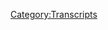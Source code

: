 {{DEFAULTSORT:
    #_TRANSCRIPT_0418:April 8, 2020
}}{{Transcript
    | title         = [[418: April 8, 2020]]
    | caption       = [https://knowledgefight.libsyn.com/knowledge-fight-april-8-2020 Listen to this episode on Libsyn]
    | episodeNumber = [[418: April 8, 2020|418]]
    | length        = 00:47:06
}}

{{MessageBox
    | header     = Warning: Bot Generated Content
    | text       = This transcript was automatically generated by transcription software and likely contains many mistakes and misattributions. Please check the audio for definitive quotes, attribution, and context.
    | image      = N3yvass4myg91.webp
    | imagewidth = 50px
    | id         = warning
}}

{{TranscriptBlock
    | name      = Unknown Speaker
    | timestamp = 00:00:00.000
    | text      = N-N-N-N-N-N-N-Knowledge Fight
}}

{{TranscriptBlock
    | name      = Unknown Speaker
    | timestamp = 00:00:12.960
    | text      = Dan and Jordan, I am sweating.
}}

{{TranscriptBlock
    | name      = Unknown Speaker
    | timestamp = 00:00:19.600
    | text      = Knowledgefight.com, it's time to pray.
}}

{{TranscriptBlock
    | name      = Unknown Speaker
    | timestamp = 00:00:21.480
    | text      = I have great respect for Knowledgefight.
}}

{{TranscriptBlock
    | name      = Unknown Speaker
    | timestamp = 00:00:23.920
    | text      = Knowledgefight.
}}

{{TranscriptBlock
    | name      = Unknown Speaker
    | timestamp = 00:00:24.920
    | text      = I'm sick of them posing as if they're the good guys saying we are the bad guys.
}}

{{TranscriptBlock
    | name      = Unknown Speaker
    | timestamp = 00:00:29.359
    | text      = Knowledgefight.
}}

{{TranscriptBlock
    | name      = Unknown Speaker
    | timestamp = 00:00:30.359
    | text      = Dan and Jordan, Knowledgefight.
}}

{{TranscriptBlock
    | name      = Unknown Speaker
    | timestamp = 00:00:34.240
    | text      = Need, need money.
}}

{{TranscriptBlock
    | name      = Unknown Speaker
    | timestamp = 00:00:37.240
    | text      = Andy in Kansas, Andy in Kansas.
}}

{{TranscriptBlock
    | name      = Unknown Speaker
    | timestamp = 00:00:42.679
    | text      = Stop it, Andy in Kansas, Andy in Kansas.
}}

{{TranscriptBlock
    | name      = Unknown Speaker
    | timestamp = 00:00:45.159
    | text      = It's time to pray.
}}

{{TranscriptBlock
    | name      = Unknown Speaker
    | timestamp = 00:00:46.880
    | text      = Andy in Kansas, you're on the air, thanks for holding.
}}

{{TranscriptBlock
    | name      = Unknown Speaker
    | timestamp = 00:00:50.679
    | text      = Hello Alex, I'm a sixth-time caller, I'm a huge fan.
}}

{{TranscriptBlock
    | name      = Unknown Speaker
    | timestamp = 00:00:53.759
    | text      = I love your word.
}}

{{TranscriptBlock
    | name      = Unknown Speaker
    | timestamp = 00:00:55.640
    | text      = Knowledgefight.
}}

{{TranscriptBlock
    | name      = Unknown Speaker
    | timestamp = 00:00:56.640
    | text      = Knowledgefight.com.
}}

{{TranscriptBlock
    | name      = Unknown Speaker
    | timestamp = 00:00:57.640
    | text      = I love you.
}}

{{TranscriptBlock
    | name      = Unknown Speaker
    | timestamp = 00:00:59.640
    | text      = Hey everybody, welcome back to Knowledge Fight. I'm Dan.
}}

{{TranscriptBlock
    | name      = Unknown Speaker
    | timestamp = 00:01:01.640
    | text      = I'm Jordan. We're a couple dudes. I like to sit around, drink novelty beverages,
}}

{{TranscriptBlock
    | name      = Unknown Speaker
    | timestamp = 00:01:03.640
    | text      = and talk a little bit about Alex Jones.
}}

{{TranscriptBlock
    | name      = Unknown Speaker
    | timestamp = 00:01:05.640
    | text      = Indeed we are, Dan. Jordan.
}}

{{TranscriptBlock
    | name      = Unknown Speaker
    | timestamp = 00:01:07.640
    | text      = Dan! What's up? What do you got for a bright spot?
}}

{{TranscriptBlock
    | name      = Unknown Speaker
    | timestamp = 00:01:09.640
    | text      = Well, I just saw that the
}}

{{TranscriptBlock
    | name      = Unknown Speaker
    | timestamp = 00:01:11.640
    | text      = FDA has sent Alex a
}}

{{TranscriptBlock
    | name      = Unknown Speaker
    | timestamp = 00:01:13.640
    | text      = cease and desist letter about his
}}

{{TranscriptBlock
    | name      = Unknown Speaker
    | timestamp = 00:01:15.640
    | text      = various claims. Now that's a bright spot.
}}

{{TranscriptBlock
    | name      = Unknown Speaker
    | timestamp = 00:01:17.640
    | text      = About his silver products.
}}

{{TranscriptBlock
    | name      = Unknown Speaker
    | timestamp = 00:01:19.640
    | text      = So in this moment,
}}

{{TranscriptBlock
    | name      = Unknown Speaker
    | timestamp = 00:01:21.640
    | text      = when things look
}}

{{TranscriptBlock
    | name      = Unknown Speaker
    | timestamp = 00:01:23.640
    | text      = bleak, in
}}

{{TranscriptBlock
    | name      = Unknown Speaker
    | timestamp = 00:01:25.640
    | text      = some ways, I can take solace
}}

{{TranscriptBlock
    | name      = Unknown Speaker
    | timestamp = 00:01:27.640
    | text      = in the fact that Alex is getting
}}

{{TranscriptBlock
    | name      = Unknown Speaker
    | timestamp = 00:01:29.640
    | text      = more letters about his sales
}}

{{TranscriptBlock
    | name      = Unknown Speaker
    | timestamp = 00:01:31.640
    | text      = practices. Even Trump's FDA
}}

{{TranscriptBlock
    | name      = Unknown Speaker
    | timestamp = 00:01:33.640
    | text      = is like, we can't be doing this shit anymore,
}}

{{TranscriptBlock
    | name      = Unknown Speaker
    | timestamp = 00:01:35.640
    | text      = guys. So that's nice. I'll take a
}}

{{TranscriptBlock
    | name      = Unknown Speaker
    | timestamp = 00:01:37.640
    | text      = little bit of happiness from that. That is nice. How about you?
}}

{{TranscriptBlock
    | name      = Unknown Speaker
    | timestamp = 00:01:39.640
    | text      = I'm going to go with
}}

{{TranscriptBlock
    | name      = Unknown Speaker
    | timestamp = 00:01:41.640
    | text      = pets. I got two dogs,
}}

{{TranscriptBlock
    | name      = Unknown Speaker
    | timestamp = 00:01:43.640
    | text      = and basically all I do with
}}

{{TranscriptBlock
    | name      = Unknown Speaker
    | timestamp = 00:01:45.640
    | text      = my time now is take pictures of them and
}}

{{TranscriptBlock
    | name      = Unknown Speaker
    | timestamp = 00:01:47.640
    | text      = cue positions and draw on them.
}}

{{TranscriptBlock
    | name      = Unknown Speaker
    | timestamp = 00:01:49.640
    | text      = So you finally figured out Twitter?
}}

{{TranscriptBlock
    | name      = Unknown Speaker
    | timestamp = 00:01:51.640
    | text      = That's exactly how it works now. That's what Twitter
}}

{{TranscriptBlock
    | name      = Unknown Speaker
    | timestamp = 00:01:53.640
    | text      = is, right? I finally got into dog pictures.
}}

{{TranscriptBlock
    | name      = Unknown Speaker
    | timestamp = 00:01:55.640
    | text      = That's how you're going to go viral.
}}

{{TranscriptBlock
    | name      = Unknown Speaker
    | timestamp = 00:01:57.640
    | text      = That's my plan. That's what I'm
}}

{{TranscriptBlock
    | name      = Unknown Speaker
    | timestamp = 00:01:59.640
    | text      = going to do. They're cute. Be sure
}}

{{TranscriptBlock
    | name      = Unknown Speaker
    | timestamp = 00:02:01.640
    | text      = that you put a QR code on those pictures
}}

{{TranscriptBlock
    | name      = Unknown Speaker
    | timestamp = 00:02:03.640
    | text      = of the dogs to our podcast. There's a QR
}}

{{TranscriptBlock
    | name      = Unknown Speaker
    | timestamp = 00:02:05.640
    | text      = code for us? I don't know. Maybe,
}}

{{TranscriptBlock
    | name      = Unknown Speaker
    | timestamp = 00:02:07.640
    | text      = maybe not. Who knows? I still
}}

{{TranscriptBlock
    | name      = Unknown Speaker
    | timestamp = 00:02:09.639
    | text      = do not understand QR codes. Neither
}}

{{TranscriptBlock
    | name      = Unknown Speaker
    | timestamp = 00:02:11.639
    | text      = do I, and I never will. I'm not going to do it.
}}

{{TranscriptBlock
    | name      = Unknown Speaker
    | timestamp = 00:02:13.639
    | text      = I've made a commitment. I just refuse.
}}

{{TranscriptBlock
    | name      = Unknown Speaker
    | timestamp = 00:02:15.639
    | text      = I've sworn on the altar of God
}}

{{TranscriptBlock
    | name      = Unknown Speaker
    | timestamp = 00:02:17.639
    | text      = eternal resistance
}}

{{TranscriptBlock
    | name      = Unknown Speaker
    | timestamp = 00:02:19.639
    | text      = to QR code understanding.
}}

{{TranscriptBlock
    | name      = Unknown Speaker
    | timestamp = 00:02:21.639
    | text      = QR anon is what I Thomas Jefferson.
}}

{{TranscriptBlock
    | name      = Unknown Speaker
    | timestamp = 00:02:23.639
    | text      = Yeah.
}}

{{TranscriptBlock
    | name      = Unknown Speaker
    | timestamp = 00:02:24.639
    | text      = Um, so Jordan, today we got an interesting
}}

{{TranscriptBlock
    | name      = Unknown Speaker
    | timestamp = 00:02:26.639
    | text      = episode to go over. We're going over April 8th,
}}

{{TranscriptBlock
    | name      = Unknown Speaker
    | timestamp = 00:02:28.639
    | text      = 2020. I'm bad. This is 2020.
}}

{{TranscriptBlock
    | name      = Unknown Speaker
    | timestamp = 00:02:30.639
    | text      = People have been asking you to bring it back.
}}

{{TranscriptBlock
    | name      = Unknown Speaker
    | timestamp = 00:02:32.639
    | text      = I am. I'm going back
}}

{{TranscriptBlock
    | name      = Unknown Speaker
    | timestamp = 00:02:34.639
    | text      = and forth. God damn. So today,
}}

{{TranscriptBlock
    | name      = Unknown Speaker
    | timestamp = 00:02:36.639
    | text      = uh, this is a really hotly
}}

{{TranscriptBlock
    | name      = Unknown Speaker
    | timestamp = 00:02:38.639
    | text      = anticipated episode because this
}}

{{TranscriptBlock
    | name      = Unknown Speaker
    | timestamp = 00:02:40.639
    | text      = is Wednesday of this week. And if
}}

{{TranscriptBlock
    | name      = Unknown Speaker
    | timestamp = 00:02:42.639
    | text      = you'll recall back on April
}}

{{TranscriptBlock
    | name      = Unknown Speaker
    | timestamp = 00:02:44.639
    | text      = 1st, Wednesday of last
}}

{{TranscriptBlock
    | name      = Unknown Speaker
    | timestamp = 00:02:46.639
    | text      = week, Alex got really pissy
}}

{{TranscriptBlock
    | name      = Unknown Speaker
    | timestamp = 00:02:48.639
    | text      = about how everyone liked QAnon and no one likes
}}

{{TranscriptBlock
    | name      = Unknown Speaker
    | timestamp = 00:02:50.639
    | text      = him. Of course. And so he decided
}}

{{TranscriptBlock
    | name      = Unknown Speaker
    | timestamp = 00:02:52.639
    | text      = to make a threat on air that he was going
}}

{{TranscriptBlock
    | name      = Unknown Speaker
    | timestamp = 00:02:54.639
    | text      = to reveal QAnon's identity
}}

{{TranscriptBlock
    | name      = Unknown Speaker
    | timestamp = 00:02:56.639
    | text      = if they did not reveal themselves
}}

{{TranscriptBlock
    | name      = Unknown Speaker
    | timestamp = 00:02:58.639
    | text      = here it is by April 8th. And he's
}}

{{TranscriptBlock
    | name      = Unknown Speaker
    | timestamp = 00:03:00.639
    | text      = going to do it today. He made it very
}}

{{TranscriptBlock
    | name      = Unknown Speaker
    | timestamp = 00:03:02.639
    | text      = clear that they had until Tuesday
}}

{{TranscriptBlock
    | name      = Unknown Speaker
    | timestamp = 00:03:04.639
    | text      = and if they didn't do it by Tuesday, Wednesday
}}

{{TranscriptBlock
    | name      = Unknown Speaker
    | timestamp = 00:03:06.639
    | text      = show would be the day. That's
}}

{{TranscriptBlock
    | name      = Unknown Speaker
    | timestamp = 00:03:08.639
    | text      = the day. So here is him saying that back
}}

{{TranscriptBlock
    | name      = Unknown Speaker
    | timestamp = 00:03:10.639
    | text      = on the first. You know what?
}}

{{TranscriptBlock
    | name      = Unknown Speaker
    | timestamp = 00:03:12.639
    | text      = I'll just expose it. Okay.
}}

{{TranscriptBlock
    | name      = Unknown Speaker
    | timestamp = 00:03:14.639
    | text      = Like I gave Joe Rogan a deadline. I love Joe.
}}

{{TranscriptBlock
    | name      = Unknown Speaker
    | timestamp = 00:03:16.639
    | text      = He's a good guy. I like these guys too.
}}

{{TranscriptBlock
    | name      = Unknown Speaker
    | timestamp = 00:03:18.639
    | text      = I give them till next Tuesday
}}

{{TranscriptBlock
    | name      = Unknown Speaker
    | timestamp = 00:03:22.639
    | text      = to come out with it all or
}}

{{TranscriptBlock
    | name      = Unknown Speaker
    | timestamp = 00:03:24.639
    | text      = I'm going to expose it next Wednesday. There.
}}

{{TranscriptBlock
    | name      = Unknown Speaker
    | timestamp = 00:03:26.639
    | text      = Seven days. There you go.
}}

{{TranscriptBlock
    | name      = Unknown Speaker
    | timestamp = 00:03:28.639
    | text      = And get all the documents. Let's start firing it up.
}}

{{TranscriptBlock
    | name      = Unknown Speaker
    | timestamp = 00:03:30.639
    | text      = Get it ready. Okay. Just watch. Okay.
}}

{{TranscriptBlock
    | name      = Unknown Speaker
    | timestamp = 00:03:32.639
    | text      = Okay. There's something real for you folks. That's not talk.
}}

{{TranscriptBlock
    | name      = Unknown Speaker
    | timestamp = 00:03:34.639
    | text      = Okay.
}}

{{TranscriptBlock
    | name      = Unknown Speaker
    | timestamp = 00:03:36.639
    | text      = Haha. It's
}}

{{TranscriptBlock
    | name      = Unknown Speaker
    | timestamp = 00:03:38.639
    | text      = something real for you. It's not talk.
}}

{{TranscriptBlock
    | name      = Unknown Speaker
    | timestamp = 00:03:40.639
    | text      = Not talk. You would expect that
}}

{{TranscriptBlock
    | name      = Unknown Speaker
    | timestamp = 00:03:42.639
    | text      = based on that, this is real.
}}

{{TranscriptBlock
    | name      = Unknown Speaker
    | timestamp = 00:03:44.639
    | text      = This is not talk. Exactly. And
}}

{{TranscriptBlock
    | name      = Unknown Speaker
    | timestamp = 00:03:46.639
    | text      = Alex on Wednesday will reveal the identity
}}

{{TranscriptBlock
    | name      = Unknown Speaker
    | timestamp = 00:03:48.639
    | text      = of QAnon. Those are the literal
}}

{{TranscriptBlock
    | name      = Unknown Speaker
    | timestamp = 00:03:50.639
    | text      = definitions of those words. Yeah. So it seems
}}

{{TranscriptBlock
    | name      = Unknown Speaker
    | timestamp = 00:03:52.639
    | text      = like they would be required. I would
}}

{{TranscriptBlock
    | name      = Unknown Speaker
    | timestamp = 00:03:54.639
    | text      = say that maybe you could look at
}}

{{TranscriptBlock
    | name      = Unknown Speaker
    | timestamp = 00:03:56.639
    | text      = this in hindsight as an April Fools' Day
}}

{{TranscriptBlock
    | name      = Unknown Speaker
    | timestamp = 00:03:58.639
    | text      = prank. No. Boo.
}}

{{TranscriptBlock
    | name      = Unknown Speaker
    | timestamp = 00:04:00.639
    | text      = Boo. If he pulled
}}

{{TranscriptBlock
    | name      = Unknown Speaker
    | timestamp = 00:04:02.639
    | text      = that, I'd be so bad. We'll get to
}}

{{TranscriptBlock
    | name      = Unknown Speaker
    | timestamp = 00:04:04.639
    | text      = this episode. This is not
}}

{{TranscriptBlock
    | name      = Unknown Speaker
    | timestamp = 00:04:06.639
    | text      = going to be a long episode. This is a really bad
}}

{{TranscriptBlock
    | name      = Unknown Speaker
    | timestamp = 00:04:08.639
    | text      = episode of Alex's show. And we'll
}}

{{TranscriptBlock
    | name      = Unknown Speaker
    | timestamp = 00:04:10.639
    | text      = discuss, you know,
}}

{{TranscriptBlock
    | name      = Unknown Speaker
    | timestamp = 00:04:12.639
    | text      = the will he, won't he
}}

{{TranscriptBlock
    | name      = Unknown Speaker
    | timestamp = 00:04:14.639
    | text      = have a
}}

{{TranscriptBlock
    | name      = Unknown Speaker
    | timestamp = 00:04:16.639
    | text      = this is Ross and Rachel.
}}

{{TranscriptBlock
    | name      = Unknown Speaker
    | timestamp = 00:04:18.639
    | text      = I'm trying to play a little game
}}

{{TranscriptBlock
    | name      = Unknown Speaker
    | timestamp = 00:04:20.639
    | text      = here where I'm like not going to
}}

{{TranscriptBlock
    | name      = Unknown Speaker
    | timestamp = 00:04:22.639
    | text      = just tell you right up front that he doesn't reveal
}}

{{TranscriptBlock
    | name      = Unknown Speaker
    | timestamp = 00:04:24.639
    | text      = who QAnon is, but I kind of just accidentally
}}

{{TranscriptBlock
    | name      = Unknown Speaker
    | timestamp = 00:04:26.639
    | text      = he absolutely does it. So anyway,
}}

{{TranscriptBlock
    | name      = Unknown Speaker
    | timestamp = 00:04:28.639
    | text      = we'll discuss some of this, but before we get down to business
}}

{{TranscriptBlock
    | name      = Unknown Speaker
    | timestamp = 00:04:30.639
    | text      = we're going to take a little moment to say thank you to some folks who have
}}

{{TranscriptBlock
    | name      = Unknown Speaker
    | timestamp = 00:04:32.639
    | text      = signed up and are supporting the show. So first of
}}

{{TranscriptBlock
    | name      = Unknown Speaker
    | timestamp = 00:04:34.639
    | text      = all, Jesse, thank you so much. You are now a policy wonk.
}}

{{TranscriptBlock
    | name      = Unknown Speaker
    | timestamp = 00:04:36.639
    | text      = I'm a policy wonk. Thank you, Jesse.
}}

{{TranscriptBlock
    | name      = Unknown Speaker
    | timestamp = 00:04:38.639
    | text      = Next, Derp. Thank you so much. You are now a
}}

{{TranscriptBlock
    | name      = Unknown Speaker
    | timestamp = 00:04:40.639
    | text      = policy wonk. I'm a policy wonk.
}}

{{TranscriptBlock
    | name      = Unknown Speaker
    | timestamp = 00:04:42.639
    | text      = Thank you, Derp. Thank you. Next, Josie. Thank you so much.
}}

{{TranscriptBlock
    | name      = Unknown Speaker
    | timestamp = 00:04:44.639
    | text      = You are now a policy wonk. I'm a policy wonk.
}}

{{TranscriptBlock
    | name      = Unknown Speaker
    | timestamp = 00:04:46.639
    | text      = Thanks, Josie
}}

{{TranscriptBlock
    | name      = Unknown Speaker
    | timestamp = 00:04:48.079
    | text      = Next, Simon. Thank you so much. You are now a policy wonk.
}}

{{TranscriptBlock
    | name      = Unknown Speaker
    | timestamp = 00:04:50.079
    | text      = I'm a policy wonk. Thank you very much,
}}

{{TranscriptBlock
    | name      = Unknown Speaker
    | timestamp = 00:04:52.079
    | text      = Simon. Thank you, Simon.
}}

{{TranscriptBlock
    | name      = Unknown Speaker
    | timestamp = 00:04:53.120
    | text      = Next, Timothy. Thank you so much. You are now a policy wonk.
}}

{{TranscriptBlock
    | name      = Unknown Speaker
    | timestamp = 00:04:55.120
    | text      = I'm a policy wonk. Thanks, Timothy.
}}

{{TranscriptBlock
    | name      = Unknown Speaker
    | timestamp = 00:04:57.120
    | text      = Next, Timothy. Next, Colleen. Thank you so
}}

{{TranscriptBlock
    | name      = Unknown Speaker
    | timestamp = 00:04:59.120
    | text      = much, you are now a policy wonk. I'm a policy wonk.
}}

{{TranscriptBlock
    | name      = Unknown Speaker
    | timestamp = 00:05:01.120
    | text      = Thank you very much, Colleen.
}}

{{TranscriptBlock
    | name      = Unknown Speaker
    | timestamp = 00:05:02.560
    | text      = And unenthusiasm. Thank you
}}

{{TranscriptBlock
    | name      = Unknown Speaker
    | timestamp = 00:05:04.560
    | text      = so much. You are now a policy wonk. I'm a policy wonk.
}}

{{TranscriptBlock
    | name      = Unknown Speaker
    | timestamp = 00:05:06.560
    | text      = Thank you unenthusiasm
}}

{{TranscriptBlock
    | name      = Unknown Speaker
    | timestamp = 00:05:08.180
    | text      = Thank you.
}}

{{TranscriptBlock
    | name      = Unknown Speaker
    | timestamp = 00:05:09.120
    | text      = Then finally, I'd like to say thank you to a couple of people who donated
}}

{{TranscriptBlock
    | name      = Unknown Speaker
    | timestamp = 00:05:11.120
    | text      = on an elevated level. We appreciate that very much. So, first of all, Drew, thank you so
}}

{{TranscriptBlock
    | name      = Unknown Speaker
    | timestamp = 00:05:14.560
    | text      = much. You are now a technocrat. And John, thank you so much. You are now a technocrat.
}}

{{TranscriptBlock
    | name      = Unknown Speaker
    | timestamp = 00:05:18.800
    | text      = I'm a policy wonk. Crikey, mate. That's fantastic. Have yourself a brew. How's your 401k doing,
}}

{{TranscriptBlock
    | name      = Unknown Speaker
    | timestamp = 00:05:24.120
    | text      = bro? All right, we got to go full tilt boogie on this, Watson, all right? Let's just get
}}

{{TranscriptBlock
    | name      = Unknown Speaker
    | timestamp = 00:05:27.720
    | text      = down to business. We ain't making that money off that heroin. Why are you pimps so good?
}}

{{TranscriptBlock
    | name      = Unknown Speaker
    | timestamp = 00:05:32.680
    | text      = My neck is freakishly large. I declare info war on you. Thank you so much, Drew, and thank
}}

{{TranscriptBlock
    | name      = Unknown Speaker
    | timestamp = 00:05:38.160
    | text      = you so much, John. Yes, thank you very much to the both of you. If you're out there listening
}}

{{TranscriptBlock
    | name      = Unknown Speaker
    | timestamp = 00:05:40.980
    | text      = and thinking, hey, I enjoy the show, I'd like to support what these gents do, you can do
}}

{{TranscriptBlock
    | name      = Unknown Speaker
    | timestamp = 00:05:44.319
    | text      = that by going to our website, knowledgefight.com, clicking the button that says support the
}}

{{TranscriptBlock
    | name      = Unknown Speaker
    | timestamp = 00:05:46.879
    | text      = show, or you could find a local charity in your area and support some folks. We would
}}

{{TranscriptBlock
    | name      = Unknown Speaker
    | timestamp = 00:05:50.920
    | text      = love it if you did either. There you go. You figured it out. All right. So we start off
}}

{{TranscriptBlock
    | name      = Unknown Speaker
    | timestamp = 00:05:55.319
    | text      = this episode, not maybe surprisingly, maybe unsurprisingly, talking not about the identity
}}

{{TranscriptBlock
    | name      = Unknown Speaker
    | timestamp = 00:06:02.860
    | text      = of QAnon. Not at all. It's more about xenon at zinc. Trump has come out and he has mentioned
}}

{{TranscriptBlock
    | name      = Unknown Speaker
    | timestamp = 00:06:14.240
    | text      = zinc in his press conference. Yes, because we live in the worst timeline. So now Alex
}}

{{TranscriptBlock
    | name      = Unknown Speaker
    | timestamp = 00:06:19.399
    | text      = is going buck wild on this. He's pretending that he got kicked off of all like the Google
}}

{{TranscriptBlock
    | name      = Unknown Speaker
    | timestamp = 00:06:24.759
    | text      = app store, the Android apps, because he was like, hey man, I just told people to drink
}}

{{TranscriptBlock
    | name      = Unknown Speaker
    | timestamp = 00:06:29.879
    | text      = quinine or tonic water. Hey, it's great. A caller called about a month ago and I made
}}

{{TranscriptBlock
    | name      = Unknown Speaker
    | timestamp = 00:06:34.439
    | text      = some calls. They said, yeah, they won't let us prescribe hydroxychloroquine, but all that
}}

{{TranscriptBlock
    | name      = Unknown Speaker
    | timestamp = 00:06:39.319
    | text      = is is a prescription version of quinine. We're giving our patients Canada dry tonic water.
}}

{{TranscriptBlock
    | name      = Unknown Speaker
    | timestamp = 00:06:49.399
    | text      = They banned me off of the Google app for that. They said specifically for that and hydroxychloroquine
}}

{{TranscriptBlock
    | name      = Unknown Speaker
    | timestamp = 00:06:56.199
    | text      = that day took about a week to do it. So that's how pissed they are that I'm just telling
}}

{{TranscriptBlock
    | name      = Unknown Speaker
    | timestamp = 00:07:02.000
    | text      = you, you don't have to see if you don't have oxygen, you die in about four minutes. Everybody
}}

{{TranscriptBlock
    | name      = Unknown Speaker
    | timestamp = 00:07:06.959
    | text      = knows that it's essential. Everybody knows that if you don't have zinc, you die in a
}}

{{TranscriptBlock
    | name      = Unknown Speaker
    | timestamp = 00:07:10.360
    | text      = few months, folks. That's true cold, starving to death. And the foods are so damn empty.
}}

{{TranscriptBlock
    | name      = Unknown Speaker
    | timestamp = 00:07:18.319
    | text      = That's the case. So yes, folks, get your vitamin D three. Yes. Get your zinc and absolutely
}}

{{TranscriptBlock
    | name      = Unknown Speaker
    | timestamp = 00:07:24.519
    | text      = get all your multi-vitamins and get them from a non-synthetic source. And absolutely I'm
}}

{{TranscriptBlock
    | name      = Unknown Speaker
    | timestamp = 00:07:31.040
    | text      = saying you need oxygen to live. And I'm saying we have the real red pill and real red pill
}}

{{TranscriptBlock
    | name      = Unknown Speaker
    | timestamp = 00:07:35.079
    | text      = plus that has all the vitamins and minerals and that's for adults. We have, by the way,
}}

{{TranscriptBlock
    | name      = Unknown Speaker
    | timestamp = 00:07:39.959
    | text      = vitamin real fusion. I keep plugging. It's been sold out for two weeks. I didn't tell
}}

{{TranscriptBlock
    | name      = Unknown Speaker
    | timestamp = 00:07:42.439
    | text      = me that it's back in stock and showed up yesterday. That's all this is, man. The first, like,
}}

{{TranscriptBlock
    | name      = Unknown Speaker
    | timestamp = 00:07:47.199
    | text      = I don't, I don't know what it is, but when I do this show and when the preparation of
}}

{{TranscriptBlock
    | name      = Unknown Speaker
    | timestamp = 00:07:52.160
    | text      = the show, there's like, there are different kinds of feelings that I have. And a lot of
}}

{{TranscriptBlock
    | name      = Unknown Speaker
    | timestamp = 00:07:56.480
    | text      = the time I can really indulge in and enjoy Alex's stupidity and, and all this. I don't
}}

{{TranscriptBlock
    | name      = Unknown Speaker
    | timestamp = 00:08:01.959
    | text      = know why, but today I could not, I could, I just, I am sick of the bullshit. I am not
}}

{{TranscriptBlock
    | name      = Unknown Speaker
    | timestamp = 00:08:07.199
    | text      = interested. I just listening to them do that over and over again, basically is really frustrating.
}}

{{TranscriptBlock
    | name      = Unknown Speaker
    | timestamp = 00:08:13.480
    | text      = Yeah. Partially because he's supposed to be revealed who Q and on is what his stated job
}}

{{TranscriptBlock
    | name      = Unknown Speaker
    | timestamp = 00:08:18.600
    | text      = is. Yeah. Really bumming me out that he's not doing that. Just fucking rambling about
}}

{{TranscriptBlock
    | name      = Unknown Speaker
    | timestamp = 00:08:23.639
    | text      = zinc and his real red pill and shit. It's like, Oh God, this is just, it's not what
}}

{{TranscriptBlock
    | name      = Unknown Speaker
    | timestamp = 00:08:27.360
    | text      = I want. It's exhausting. I'm exhausted. It is just so tired of it. That's how he wins
}}

{{TranscriptBlock
    | name      = Unknown Speaker
    | timestamp = 00:08:33.399
    | text      = though. Yeah. Kind of like you give out a fight. You're just like, he's never going
}}

{{TranscriptBlock
    | name      = Unknown Speaker
    | timestamp = 00:08:37.220
    | text      = to stop. He's just never going to stop. And when he gives you the things that get you
}}

{{TranscriptBlock
    | name      = Unknown Speaker
    | timestamp = 00:08:41.700
    | text      = really excited, like a threat to reveal Q and on and then he spends the like the following
}}

{{TranscriptBlock
    | name      = Unknown Speaker
    | timestamp = 00:08:46.740
    | text      = days just like, you know, doing propaganda narratives that he's ripped off from Jordan
}}

{{TranscriptBlock
    | name      = Unknown Speaker
    | timestamp = 00:08:52.639
    | text      = Sather and other Q and he doesn't do his big reveal. It's like, what the fuck are you even
}}

{{TranscriptBlock
    | name      = Unknown Speaker
    | timestamp = 00:08:58.340
    | text      = doing, man? It's just, Oh God, just the, the, the, the potential and the, the, the, the,
}}

{{TranscriptBlock
    | name      = Unknown Speaker
    | timestamp = 00:09:04.000
    | text      = the teas and no release. Just God's fuck you. He's been edging you for three years now.
}}

{{TranscriptBlock
    | name      = Unknown Speaker
    | timestamp = 00:09:09.120
    | text      = Dan is very frustrated. You're never going to come. It's just never going to happen.
}}

{{TranscriptBlock
    | name      = Unknown Speaker
    | timestamp = 00:09:12.559
    | text      = Probably not. So Alex has been kicked off all these social media things and all this
}}

{{TranscriptBlock
    | name      = Unknown Speaker
    | timestamp = 00:09:16.559
    | text      = big tech there. They're censoring him, of course, but you should be afraid of them all
}}

{{TranscriptBlock
    | name      = Unknown Speaker
    | timestamp = 00:09:22.240
    | text      = obviously, but you're not because they look like hippies. Okay. If they wore suits, you'd
}}

{{TranscriptBlock
    | name      = Unknown Speaker
    | timestamp = 00:09:27.799
    | text      = be scared of them. And then Alex gets a little bit of a, I don't know, homophobic against
}}

{{TranscriptBlock
    | name      = Unknown Speaker
    | timestamp = 00:09:33.320
    | text      = him. Sure. Why not? Just as they look like, you know, dirty hippies wearing different
}}

{{TranscriptBlock
    | name      = Unknown Speaker
    | timestamp = 00:09:37.679
    | text      = colored socks and they're at it burning, man, that's their sick cover. They were wearing
}}

{{TranscriptBlock
    | name      = Unknown Speaker
    | timestamp = 00:09:43.639
    | text      = Hugo boss, you know, Nazi uniforms. You'd be scared of them, but because they're so
}}

{{TranscriptBlock
    | name      = Unknown Speaker
    | timestamp = 00:09:48.120
    | text      = unprofessional looking, you just let them fop around, you know, because Tim Cook's hopping
}}

{{TranscriptBlock
    | name      = Unknown Speaker
    | timestamp = 00:09:54.620
    | text      = around like a fairy up there. I'm gay. I'm gay. No, you're a mass murderer criminal who
}}

{{TranscriptBlock
    | name      = Unknown Speaker
    | timestamp = 00:10:00.519
    | text      = cares if you're gay, you can be both ferrying around. It's just their cover. I, I think
}}

{{TranscriptBlock
    | name      = Unknown Speaker
    | timestamp = 00:10:05.279
    | text      = that's a little bit of a gross thing there at the end, but I think I really only kept
}}

{{TranscriptBlock
    | name      = Unknown Speaker
    | timestamp = 00:10:08.139
    | text      = that clip around because of the, the obsession that he has with people wearing two different
}}

{{TranscriptBlock
    | name      = Unknown Speaker
    | timestamp = 00:10:11.980
    | text      = colored socks. Yeah. That comes up so much. I don't understand it. Yeah. He's just got
}}

{{TranscriptBlock
    | name      = Unknown Speaker
    | timestamp = 00:10:16.860
    | text      = that thing. Oh, oh, you weirdos with your different colored socks. That has, that has
}}

{{TranscriptBlock
    | name      = Unknown Speaker
    | timestamp = 00:10:21.320
    | text      = like his mom written all over it. Like when he was nine. Yeah, exactly. She's like, put
}}

{{TranscriptBlock
    | name      = Unknown Speaker
    | timestamp = 00:10:27.639
    | text      = the right fucking socks on mom. Yeah. There's some, there's some like actual personal story
}}

{{TranscriptBlock
    | name      = Unknown Speaker
    | timestamp = 00:10:34.740
    | text      = behind the colored socks thing. Totally. It's, it's very, it's very mysterious. It's a, it's
}}

{{TranscriptBlock
    | name      = Unknown Speaker
    | timestamp = 00:10:40.500
    | text      = a no more hanging wire situation, wire hangers. So Alex has some graphs that he's, he's touting
}}

{{TranscriptBlock
    | name      = Unknown Speaker
    | timestamp = 00:10:48.220
    | text      = that he purports to say, show that this virus, the whole situation is basically a hoax. Okay.
}}

{{TranscriptBlock
    | name      = Unknown Speaker
    | timestamp = 00:10:54.059
    | text      = Of course. That's because he's pushing this as largely a malnutrition situation. Now it's
}}

{{TranscriptBlock
    | name      = Unknown Speaker
    | timestamp = 00:10:59.559
    | text      = a zinc deficiency because we're selling zinc. Yeah. We've got the graph from the NIH, the
}}

{{TranscriptBlock
    | name      = Unknown Speaker
    | timestamp = 00:11:04.820
    | text      = graphs from the universities. They all show the same thing. And that's what them putting
}}

{{TranscriptBlock
    | name      = Unknown Speaker
    | timestamp = 00:11:08.559
    | text      = false data in. But here's the paradox. Wait, you're saying, Alex, you just said that this,
}}

{{TranscriptBlock
    | name      = Unknown Speaker
    | timestamp = 00:11:15.080
    | text      = this thing's a hoax and used to take our Liberty, but you're saying the virus is real. Yes.
}}

{{TranscriptBlock
    | name      = Unknown Speaker
    | timestamp = 00:11:20.320
    | text      = Millions and millions die a year from malnutrition and then regular cold and regular flu kills
}}

{{TranscriptBlock
    | name      = Unknown Speaker
    | timestamp = 00:11:24.659
    | text      = you. Malnutrition is a giant issue. We talk about it here with Mike Adams and so many
}}

{{TranscriptBlock
    | name      = Unknown Speaker
    | timestamp = 00:11:29.899
    | text      = others. And we've said the answer is getting the zinc, getting the vitamin D, getting the
}}

{{TranscriptBlock
    | name      = Unknown Speaker
    | timestamp = 00:11:35.419
    | text      = vitamin C. And if you get sick, the hydroxychloroquine to push it in, but it's still dangerous. Alex
}}

{{TranscriptBlock
    | name      = Unknown Speaker
    | timestamp = 00:11:41.240
    | text      = has been saying that a lot lately. And I will say that he used to say stuff like that a
}}

{{TranscriptBlock
    | name      = Unknown Speaker
    | timestamp = 00:11:45.259
    | text      = lot more back when young Jevity and Dr. Wallach were his main sponsor. He certainly said that
}}

{{TranscriptBlock
    | name      = Unknown Speaker
    | timestamp = 00:11:52.340
    | text      = sort of stuff a lot, much more back then. That hasn't been his number one concern for
}}

{{TranscriptBlock
    | name      = Unknown Speaker
    | timestamp = 00:11:59.779
    | text      = a while now. Yeah. So his belief basically is that, you know, you're seeing the numbers
}}

{{TranscriptBlock
    | name      = Unknown Speaker
    | timestamp = 00:12:07.679
    | text      = going down, perhaps the flattening of the curve is underway. And Alex believes, he's
}}

{{TranscriptBlock
    | name      = Unknown Speaker
    | timestamp = 00:12:15.519
    | text      = found a quote from Dr. Birx about them taking people who have tested positive who die and
}}

{{TranscriptBlock
    | name      = Unknown Speaker
    | timestamp = 00:12:24.659
    | text      = they're included as COVID-19 deaths. Yes. And then of course, you know, there's an autopsy
}}

{{TranscriptBlock
    | name      = Unknown Speaker
    | timestamp = 00:12:31.259
    | text      = and it's determined whether or not they actually died from complications of the condition or
}}

{{TranscriptBlock
    | name      = Unknown Speaker
    | timestamp = 00:12:37.179
    | text      = in the two bullet wounds could have been COVID-19. You'll never know the answer. It's not ever
}}

{{TranscriptBlock
    | name      = Unknown Speaker
    | timestamp = 00:12:41.919
    | text      = that, but that's what Alex is saying. Yes, exactly. And so he's determined through out
}}

{{TranscriptBlock
    | name      = Unknown Speaker
    | timestamp = 00:12:47.720
    | text      = of context headlines that he's read, right. That they're just saying anybody who has a
}}

{{TranscriptBlock
    | name      = Unknown Speaker
    | timestamp = 00:12:52.879
    | text      = cold is now COVID-19 numbers. And so they're making fake numbers. And that's basically
}}

{{TranscriptBlock
    | name      = Unknown Speaker
    | timestamp = 00:13:01.720
    | text      = where he's at. It's very boring. It's fun to me that ability to just like wave away
}}

{{TranscriptBlock
    | name      = Unknown Speaker
    | timestamp = 00:13:07.779
    | text      = a very reasonable criticism with lies. He's like, look, now you're thinking, how is it
}}

{{TranscriptBlock
    | name      = Unknown Speaker
    | timestamp = 00:13:13.840
    | text      = that you can call it a hoax and then one second later say the virus is real? Well, here's
}}

{{TranscriptBlock
    | name      = Unknown Speaker
    | timestamp = 00:13:18.960
    | text      = some bullshit that doesn't answer that question. It's malnutrition, man. No, that still doesn't
}}

{{TranscriptBlock
    | name      = Unknown Speaker
    | timestamp = 00:13:24.399
    | text      = answer the get some zinc. No, you can't just bring up like I said, okay, here's why Captain
}}

{{TranscriptBlock
    | name      = Unknown Speaker
    | timestamp = 00:13:31.580
    | text      = Kirk like, no, not going to happen. You answer the question. So as we see the numbers are
}}

{{TranscriptBlock
    | name      = Unknown Speaker
    | timestamp = 00:13:37.879
    | text      = going down, sort of, I guess. And Alex has an explanation for this, that he has absolutely
}}

{{TranscriptBlock
    | name      = Unknown Speaker
    | timestamp = 00:13:44.419
    | text      = no basis in making. If you get sick, the hydroxy chloroquine to push it in, but it's still
}}

{{TranscriptBlock
    | name      = Unknown Speaker
    | timestamp = 00:13:49.840
    | text      = dangerous. They don't want you to know that, but the people have bought it off the shelves
}}

{{TranscriptBlock
    | name      = Unknown Speaker
    | timestamp = 00:13:55.580
    | text      = everywhere and are self-medicating. And that's why the numbers going down because people
}}

{{TranscriptBlock
    | name      = Unknown Speaker
    | timestamp = 00:14:01.860
    | text      = learn the truth. And now they're in your message, your private messages. So they're in your
}}

{{TranscriptBlock
    | name      = Unknown Speaker
    | timestamp = 00:14:06.940
    | text      = private messages. So if you're texting about chloroquine, the AI will shut you down or
}}

{{TranscriptBlock
    | name      = Unknown Speaker
    | timestamp = 00:14:11.799
    | text      = something. But yeah, so apparently everyone's gone out to the store and bought this hydroxy
}}

{{TranscriptBlock
    | name      = Unknown Speaker
    | timestamp = 00:14:16.600
    | text      = chloroquine and that's why numbers are going down. I feel like that's still illegal by
}}

{{TranscriptBlock
    | name      = Unknown Speaker
    | timestamp = 00:14:22.200
    | text      = implication. It's iffy. It is iffy. You might be getting another letter. He's not saying
}}

{{TranscriptBlock
    | name      = Unknown Speaker
    | timestamp = 00:14:29.240
    | text      = that, but he's saying that if you have it, it'll help the curve go down. I'm still going
}}

{{TranscriptBlock
    | name      = Unknown Speaker
    | timestamp = 00:14:35.220
    | text      = to go with that's evil. It's not the kind of thing I would like to see out of him. So
}}

{{TranscriptBlock
    | name      = Unknown Speaker
    | timestamp = 00:14:41.539
    | text      = he's pretty mad about the New York Times because they have recently put out an article that
}}

{{TranscriptBlock
    | name      = Unknown Speaker
    | timestamp = 00:14:48.700
    | text      = discusses a little bit of a financial stake Trump had in a company produces hydroxy chloroquine.
}}

{{TranscriptBlock
    | name      = Unknown Speaker
    | timestamp = 00:14:55.059
    | text      = He's mad at them for doing journalism. Yes. Well, I mean, I think that he's probably more
}}

{{TranscriptBlock
    | name      = Unknown Speaker
    | timestamp = 00:14:59.899
    | text      = mad at other people's tweets about the article than the article itself. I would assume that
}}

{{TranscriptBlock
    | name      = Unknown Speaker
    | timestamp = 00:15:06.539
    | text      = because here's his take on it. Coming up next hour, I'll show you where the New York Times
}}

{{TranscriptBlock
    | name      = Unknown Speaker
    | timestamp = 00:15:10.500
    | text      = accused Trump of pushing hydroxy chloroquine to make money. They went and looked at some
}}

{{TranscriptBlock
    | name      = Unknown Speaker
    | timestamp = 00:15:16.600
    | text      = stock portfolio he had and he had less than $400 at the peak of the stock market. $435
}}

{{TranscriptBlock
    | name      = Unknown Speaker
    | timestamp = 00:15:24.340
    | text      = at the low. $29. Oh yes. That's why he's pushing a generic drug that no one makes money off
}}

{{TranscriptBlock
    | name      = Unknown Speaker
    | timestamp = 00:15:29.539
    | text      = of. Evil, ladies and gentlemen. So they did report on a small investment that Trump has
}}

{{TranscriptBlock
    | name      = Unknown Speaker
    | timestamp = 00:15:35.360
    | text      = in one of his funds. It's not even a direct investment and they have one of these funds
}}

{{TranscriptBlock
    | name      = Unknown Speaker
    | timestamp = 00:15:41.980
    | text      = invests in a company called Sanofi, which produces a plaque in L, which is the brand
}}

{{TranscriptBlock
    | name      = Unknown Speaker
    | timestamp = 00:15:47.899
    | text      = name of hydroxy chloroquine. I don't think that most of the reporting surrounding this
}}

{{TranscriptBlock
    | name      = Unknown Speaker
    | timestamp = 00:15:51.580
    | text      = suggested that it was his motivation for touting it as a miracle cure. I think that's probably
}}

{{TranscriptBlock
    | name      = Unknown Speaker
    | timestamp = 00:15:56.440
    | text      = just tweets that Alex is soft, but I think it's kind of understandable for people to
}}

{{TranscriptBlock
    | name      = Unknown Speaker
    | timestamp = 00:16:00.059
    | text      = have that reaction on Twitter. Like Trump's corrupt as hell. So when you have the appearance
}}

{{TranscriptBlock
    | name      = Unknown Speaker
    | timestamp = 00:16:04.700
    | text      = of impropriety, it's going to give people like, you're not going to give them the benefit
}}

{{TranscriptBlock
    | name      = Unknown Speaker
    | timestamp = 00:16:08.220
    | text      = of the doubt. Yeah. We're at what, like five or six senators now who have committed very
}}

{{TranscriptBlock
    | name      = Unknown Speaker
    | timestamp = 00:16:13.340
    | text      = obvious crimes by taking secret information and using it to make money. That seems like
}}

{{TranscriptBlock
    | name      = Unknown Speaker
    | timestamp = 00:16:19.740
    | text      = now is a good time to remove all benefit of the doubt for elected officials and stealing
}}

{{TranscriptBlock
    | name      = Unknown Speaker
    | timestamp = 00:16:24.360
    | text      = money from us. Sure. Yeah. Yeah. It's a mess. And I understand like, you know, there was
}}

{{TranscriptBlock
    | name      = Unknown Speaker
    | timestamp = 00:16:32.080
    | text      = also the article that, uh, it was about how like Michael Cohen had gotten some money.
}}

{{TranscriptBlock
    | name      = Unknown Speaker
    | timestamp = 00:16:37.500
    | text      = Trump's lawyer had gotten some money to get the guy access to the other company, the Novartis.
}}

{{TranscriptBlock
    | name      = Unknown Speaker
    | timestamp = 00:16:43.539
    | text      = But like, I still don't think that even the articles that I read about that were saying
}}

{{TranscriptBlock
    | name      = Unknown Speaker
    | timestamp = 00:16:47.740
    | text      = like, this is why he's behaving this way. This is, this is why you can't have someone
}}

{{TranscriptBlock
    | name      = Unknown Speaker
    | timestamp = 00:16:52.960
    | text      = like this be president because the appearance of impropriety is here. All questions and
}}

{{TranscriptBlock
    | name      = Unknown Speaker
    | timestamp = 00:16:59.799
    | text      = all like all things are up for grabs. It's hard. It's hard to deduce what the reality
}}

{{TranscriptBlock
    | name      = Unknown Speaker
    | timestamp = 00:17:05.299
    | text      = is. Yeah. It'd be a, it'd be like if Jimmy Carter kept his peanut farm and then using
}}

{{TranscriptBlock
    | name      = Unknown Speaker
    | timestamp = 00:17:10.500
    | text      = his power as president raised the price of peanuts by 10 million percent and killed baby
}}

{{TranscriptBlock
    | name      = Unknown Speaker
    | timestamp = 00:17:15.299
    | text      = nut. Um, take that planners. It's Carter's now. So the New York times, they don't want
}}

{{TranscriptBlock
    | name      = Unknown Speaker
    | timestamp = 00:17:22.359
    | text      = you to have the hydroxy chloroquine, right? They're, they're attacking the idea of having
}}

{{TranscriptBlock
    | name      = Unknown Speaker
    | timestamp = 00:17:27.380
    | text      = it and saying like, Oh, Trump's just wants to push it on you cause he has financial interest.
}}

{{TranscriptBlock
    | name      = Unknown Speaker
    | timestamp = 00:17:33.619
    | text      = But the reality is, man, they're all taking it. They're all taking zinc. They're all got
}}

{{TranscriptBlock
    | name      = Unknown Speaker
    | timestamp = 00:17:41.140
    | text      = their hydroxy chloroquine ready. They're all taking D three. They're all thinking about
}}

{{TranscriptBlock
    | name      = Unknown Speaker
    | timestamp = 00:17:44.099
    | text      = them and see, and then they're there making sure you don't get it because they want maximum
}}

{{TranscriptBlock
    | name      = Unknown Speaker
    | timestamp = 00:17:48.980
    | text      = death for maximum hysteria for maximum lockdown in the economy. So you'll accept the force
}}

{{TranscriptBlock
    | name      = Unknown Speaker
    | timestamp = 00:17:53.220
    | text      = inoculation and it's all official and we predicted it all. It's all official. All official. When
}}

{{TranscriptBlock
    | name      = Unknown Speaker
    | timestamp = 00:17:58.299
    | text      = did they make it official? I don't know. Alex tested everyone at the New York times for
}}

{{TranscriptBlock
    | name      = Unknown Speaker
    | timestamp = 00:18:02.220
    | text      = hydroxy chloroquine. That, that would be a smart idea. That would be a better reveal
}}

{{TranscriptBlock
    | name      = Unknown Speaker
    | timestamp = 00:18:06.220
    | text      = than who Q and on it. Yeah. I don't know. I don't know how this is all official. We
}}

{{TranscriptBlock
    | name      = Unknown Speaker
    | timestamp = 00:18:11.180
    | text      = got swabs from the entire staff at the New York times. Yeah. It's just, I don't know
}}

{{TranscriptBlock
    | name      = Unknown Speaker
    | timestamp = 00:18:17.059
    | text      = what it is. There's just something about how I'm feeling that like I hear stuff like this
}}

{{TranscriptBlock
    | name      = Unknown Speaker
    | timestamp = 00:18:22.740
    | text      = and my reaction to it today is to roll my eyes. Yeah. Like it's like, Hey, go fuck yourself.
}}

{{TranscriptBlock
    | name      = Unknown Speaker
    | timestamp = 00:18:27.920
    | text      = Have fun. I think that's a fine thing. I think we all need a vacation from giving a shit.
}}

{{TranscriptBlock
    | name      = Unknown Speaker
    | timestamp = 00:18:34.660
    | text      = We all just need to listen to him and go, fuck you. It's tough for me to give myself
}}

{{TranscriptBlock
    | name      = Unknown Speaker
    | timestamp = 00:18:39.319
    | text      = permission to do that because I feel like it's so much like, you know, within my nature
}}

{{TranscriptBlock
    | name      = Unknown Speaker
    | timestamp = 00:18:43.839
    | text      = to like, Oh, well let's find out if anybody at the New York times is on hydroxy chloroquine.
}}

{{TranscriptBlock
    | name      = Unknown Speaker
    | timestamp = 00:18:49.859
    | text      = We don't need to do that. It's like, oh, fucking fly a kite. You asshole don't care.
}}

{{TranscriptBlock
    | name      = Unknown Speaker
    | timestamp = 00:18:55.900
    | text      = Fuck yourself day. Yeah, yeah, definitely. I mean, that makes this episode like I don't
}}

{{TranscriptBlock
    | name      = Unknown Speaker
    | timestamp = 00:19:00.299
    | text      = even know if we're going to make it to an hour on this episode. I don't even know if
}}

{{TranscriptBlock
    | name      = Unknown Speaker
    | timestamp = 00:19:03.460
    | text      = we're going to make it to forty minutes because I was listening to this entire thing and it
}}

{{TranscriptBlock
    | name      = Unknown Speaker
    | timestamp = 00:19:07.220
    | text      = is trash. Yeah, it is a horrible episode of his show. A large part of the beginning is
}}

{{TranscriptBlock
    | name      = Unknown Speaker
    | timestamp = 00:19:12.779
    | text      = just like, Hey, I'm right about zinc and hydroxy chloroquine. It's the, you know, like
}}

{{TranscriptBlock
    | name      = Unknown Speaker
    | timestamp = 00:19:17.140
    | text      = God, like we've talked about this a ton already. You don't need to belabor it. Then he has
}}

{{TranscriptBlock
    | name      = Unknown Speaker
    | timestamp = 00:19:21.700
    | text      = two guests. One of them is a guy who just interviewed David Ike about a bunch of coronavirus
}}

{{TranscriptBlock
    | name      = Unknown Speaker
    | timestamp = 00:19:28.500
    | text      = conspiracy nonsense. Five G makes you susceptible to it. What have you? That makes enough sense.
}}

{{TranscriptBlock
    | name      = Unknown Speaker
    | timestamp = 00:19:34.819
    | text      = Totally a hundred percent legit. Great stuff. And so this guy apparently had his video taken
}}

{{TranscriptBlock
    | name      = Unknown Speaker
    | timestamp = 00:19:39.700
    | text      = down from YouTube or something along those lines and just complaining about this. They're
}}

{{TranscriptBlock
    | name      = Unknown Speaker
    | timestamp = 00:19:45.359
    | text      = just whining. Yes. We've got an interview where we wind together about how we're so
}}

{{TranscriptBlock
    | name      = Unknown Speaker
    | timestamp = 00:19:49.700
    | text      = victimized and we don't have to. Yeah. A whole almost hour of the show is this useless interview
}}

{{TranscriptBlock
    | name      = Unknown Speaker
    | timestamp = 00:19:54.900
    | text      = with a guy who interviewed David Ike. I don't care. I don't give a shit. I don't care about
}}

{{TranscriptBlock
    | name      = Unknown Speaker
    | timestamp = 00:20:00.759
    | text      = David Ike. I don't care about the guy who interviewed David Ike. Who cares? That's a,
}}

{{TranscriptBlock
    | name      = Unknown Speaker
    | timestamp = 00:20:06.220
    | text      = that's a little bit like the, the drunk guy at the end of the bar who's 55 years old and
}}

{{TranscriptBlock
    | name      = Unknown Speaker
    | timestamp = 00:20:10.339
    | text      = you're just like, Hey man, you seem lonely. And he's like, you know, I almost made it
}}

{{TranscriptBlock
    | name      = Unknown Speaker
    | timestamp = 00:20:14.359
    | text      = to the majors once. And you're like, Oh fuck, I'm going to be here for an hour. No, it's
}}

{{TranscriptBlock
    | name      = Unknown Speaker
    | timestamp = 00:20:17.660
    | text      = not. It's the drunk guy at the end of the bar is like, I knew someone who almost made
}}

{{TranscriptBlock
    | name      = Unknown Speaker
    | timestamp = 00:20:21.759
    | text      = the majors. It's even worse, worse of a story. Secondhand bullshit. Yeah. So I don't have
}}

{{TranscriptBlock
    | name      = Unknown Speaker
    | timestamp = 00:20:32.660
    | text      = any clips of that interview with the guy. I think his show is called like London real
}}

{{TranscriptBlock
    | name      = Unknown Speaker
    | timestamp = 00:20:36.779
    | text      = and I just don't care. I die. It was listening to it. I could not, I could not be bothered
}}

{{TranscriptBlock
    | name      = Unknown Speaker
    | timestamp = 00:20:41.740
    | text      = to give a shit. Yeah. And I, I just, you know what? Here's, here's the God's honest truth.
}}

{{TranscriptBlock
    | name      = Unknown Speaker
    | timestamp = 00:20:47.380
    | text      = Yeah. If this wasn't the episode where Alex said that he was going to reveal the identity
}}

{{TranscriptBlock
    | name      = Unknown Speaker
    | timestamp = 00:20:52.339
    | text      = of Q and on, he wouldn't be doing it. We would not be, not a chance. No, because I was listening
}}

{{TranscriptBlock
    | name      = Unknown Speaker
    | timestamp = 00:20:57.140
    | text      = to it like, all right, is there something we can go on here? Someone go on here. Nope.
}}

{{TranscriptBlock
    | name      = Unknown Speaker
    | timestamp = 00:21:01.140
    | text      = Just I have 10 clips total from this episode. You know what bums me out? What's that? No
}}

{{TranscriptBlock
    | name      = Unknown Speaker
    | timestamp = 00:21:08.980
    | text      = conspiracy theorists are stepping up. That's what really bums me at about this whole thing
}}

{{TranscriptBlock
    | name      = Unknown Speaker
    | timestamp = 00:21:13.700
    | text      = is that they're all doing the same shitty, boring lie that Trump is peddling. Nobody
}}

{{TranscriptBlock
    | name      = Unknown Speaker
    | timestamp = 00:21:18.859
    | text      = is really stepping up and give me, giving me something absolutely insane. They've been
}}

{{TranscriptBlock
    | name      = Unknown Speaker
    | timestamp = 00:21:23.140
    | text      = bitching about five G forever and they just added the virus to it. They've been bitching
}}

{{TranscriptBlock
    | name      = Unknown Speaker
    | timestamp = 00:21:27.319
    | text      = about big pharma and now they've just got their bud and they're all doing it. We got
}}

{{TranscriptBlock
    | name      = Unknown Speaker
    | timestamp = 00:21:31.779
    | text      = the globalists and they're doing the whole thing to raise specific bio weapon, replace
}}

{{TranscriptBlock
    | name      = Unknown Speaker
    | timestamp = 00:21:36.420
    | text      = the population with forced inoculations. All of this is the same shit we just added the
}}

{{TranscriptBlock
    | name      = Unknown Speaker
    | timestamp = 00:21:40.980
    | text      = virus. I want something new, man. Yeah. You know what the problem is? I bet that there
}}

{{TranscriptBlock
    | name      = Unknown Speaker
    | timestamp = 00:21:45.940
    | text      = are some really good, uh, conspiracy theory stuff going on in the open mic scene in the
}}

{{TranscriptBlock
    | name      = Unknown Speaker
    | timestamp = 00:21:52.900
    | text      = conspiracy open mics and the conspiracy open mics, like weird message boards. You'll never
}}

{{TranscriptBlock
    | name      = Unknown Speaker
    | timestamp = 00:21:57.019
    | text      = be on deep three view videos on YouTube. It's like the flowering of alternative comedy all
}}

{{TranscriptBlock
    | name      = Unknown Speaker
    | timestamp = 00:22:03.380
    | text      = over again. We got the conspiracy theory boom and now we got the independent guys who are
}}

{{TranscriptBlock
    | name      = Unknown Speaker
    | timestamp = 00:22:08.180
    | text      = really going to work on the craft of conspiracy. Yeah. Yeah. There's, there's something going
}}

{{TranscriptBlock
    | name      = Unknown Speaker
    | timestamp = 00:22:12.980
    | text      = on babbling under the surface. I'm sure, but it's so inaccessible, uh, to us. You know,
}}

{{TranscriptBlock
    | name      = Unknown Speaker
    | timestamp = 00:22:18.700
    | text      = we would never know who these young guns are. Right, right, right. Until they released the
}}

{{TranscriptBlock
    | name      = Unknown Speaker
    | timestamp = 00:22:22.900
    | text      = conspiracies of comedian conspiracy. Exactly. Sarah Silverman on the, yeah. Yeah. Then they'll
}}

{{TranscriptBlock
    | name      = Unknown Speaker
    | timestamp = 00:22:29.359
    | text      = be guests on Alex's show for now. It's, it's pretty, we're stuck in that, uh, that sort
}}

{{TranscriptBlock
    | name      = Unknown Speaker
    | timestamp = 00:22:35.740
    | text      = of almost corporate conspiracy. It really is corporate. Oh, Fox news has given us all
}}

{{TranscriptBlock
    | name      = Unknown Speaker
    | timestamp = 00:22:42.900
    | text      = our conspiracy theories. Now the president, the establishment is giving us our conspiracy
}}

{{TranscriptBlock
    | name      = Unknown Speaker
    | timestamp = 00:22:47.119
    | text      = theories. We don't have anybody in the weeds, you know? Yep. And all the people in the weeds
}}

{{TranscriptBlock
    | name      = Unknown Speaker
    | timestamp = 00:22:52.740
    | text      = are just slightly weirder versions of the same thing. Like Carrie Cassidy and project
}}

{{TranscriptBlock
    | name      = Unknown Speaker
    | timestamp = 00:22:57.519
    | text      = Camelot is like, okay, you believe more or less the same thing, but then there's rap.
}}

{{TranscriptBlock
    | name      = Unknown Speaker
    | timestamp = 00:23:02.019
    | text      = There's aliens. Great. Cool. Something good. Yeah. It's a real bummer. Yeah. So Alex has
}}

{{TranscriptBlock
    | name      = Unknown Speaker
    | timestamp = 00:23:07.599
    | text      = that guest on the London real guy and like I said, London fake more like zero, zero interest.
}}

{{TranscriptBlock
    | name      = Unknown Speaker
    | timestamp = 00:23:14.579
    | text      = Yeah. But Alex has a, before that he has another guest on and it was a guy who I'd never heard
}}

{{TranscriptBlock
    | name      = Unknown Speaker
    | timestamp = 00:23:19.140
    | text      = of before. And, uh, this guy is, is, is trouble. He is a problem. Okay. He's a problem for me because
}}

{{TranscriptBlock
    | name      = Unknown Speaker
    | timestamp = 00:23:28.460
    | text      = I really have about a 50 50 feeling about even talking about him. Okay. Because I think
}}

{{TranscriptBlock
    | name      = Unknown Speaker
    | timestamp = 00:23:34.579
    | text      = that he's unwell. Oh, okay. Um, if he was someone who was on project Camelot, I wouldn't
}}

{{TranscriptBlock
    | name      = Unknown Speaker
    | timestamp = 00:23:39.400
    | text      = talk about, you wouldn't talk about no problem. And he belongs on project. Okay. Okay. Cause
}}

{{TranscriptBlock
    | name      = Unknown Speaker
    | timestamp = 00:23:44.420
    | text      = I think that there is a mental, uh, unwellness to him. It's not that he wears the same outfit
}}

{{TranscriptBlock
    | name      = Unknown Speaker
    | timestamp = 00:23:50.640
    | text      = that you do. It's just no. Okay. No. So his name is Cyrus Parsa. And uh, I was probably
}}

{{TranscriptBlock
    | name      = Unknown Speaker
    | timestamp = 00:23:57.119
    | text      = going to ignore a good bit of this, but then this clip happened and I was like, this is
}}

{{TranscriptBlock
    | name      = Unknown Speaker
    | timestamp = 00:24:01.819
    | text      = so like this is in our wheelhouse in the same way that that clip about the people wearing
}}

{{TranscriptBlock
    | name      = Unknown Speaker
    | timestamp = 00:24:05.960
    | text      = two colored socks. It's like this is a running gag on our show. Okay. I researched probably
}}

{{TranscriptBlock
    | name      = Unknown Speaker
    | timestamp = 00:24:10.980
    | text      = over a thousand artificial intelligence companies by engineering companies, by metric companies,
}}

{{TranscriptBlock
    | name      = Unknown Speaker
    | timestamp = 00:24:15.220
    | text      = and I investigate them as well. 500 more were Chinese and over 600 were Western companies,
}}

{{TranscriptBlock
    | name      = Unknown Speaker
    | timestamp = 00:24:22.140
    | text      = which comprised of American companies, um, European companies and some other companies
}}

{{TranscriptBlock
    | name      = Unknown Speaker
    | timestamp = 00:24:27.940
    | text      = in Japan and other places. Do you have, you want to tell folks about what you're doing
}}

{{TranscriptBlock
    | name      = Unknown Speaker
    | timestamp = 00:24:36.140
    | text      = about the other talk show house here on info wars. It was powerful. Got a mouthful of chicken.
}}

{{TranscriptBlock
    | name      = Unknown Speaker
    | timestamp = 00:24:48.059
    | text      = This is bullshit. This is, this is deserving of a, go fuck yourself. You're eating during
}}

{{TranscriptBlock
    | name      = Unknown Speaker
    | timestamp = 00:24:54.299
    | text      = your show. If you don't want me to sit here and eat a sandwich and not give a shit, then
}}

{{TranscriptBlock
    | name      = Unknown Speaker
    | timestamp = 00:24:58.619
    | text      = you should sit here and eat a sandwich. It would be so great if there was like a, you
}}

{{TranscriptBlock
    | name      = Unknown Speaker
    | timestamp = 00:25:02.259
    | text      = know, the guy stops talking. He's like, uh, well, you know, do you have any questions
}}

{{TranscriptBlock
    | name      = Unknown Speaker
    | timestamp = 00:25:05.700
    | text      = and then it just cuts to like Alex with a big submarine sandwich, a gigantic novelty
}}

{{TranscriptBlock
    | name      = Unknown Speaker
    | timestamp = 00:25:10.579
    | text      = size looking surprised by the camera. Yeah. Why is it, why do you put a giant gun on your
}}

{{TranscriptBlock
    | name      = Unknown Speaker
    | timestamp = 00:25:17.099
    | text      = desk every day, man? Get a big ass sandwich and just take fingerling bites of it the whole
}}

{{TranscriptBlock
    | name      = Unknown Speaker
    | timestamp = 00:25:21.519
    | text      = day. Yeah. That's so fucking funny to me. Like I get it, man, you got to eat. It is
}}

{{TranscriptBlock
    | name      = Unknown Speaker
    | timestamp = 00:25:28.099
    | text      = like a loony tunes gag. It's like a loony tunes gag. You do it during the commercial
}}

{{TranscriptBlock
    | name      = Unknown Speaker
    | timestamp = 00:25:32.559
    | text      = break or something, not in the middle of an interview. It's rude. It happens all the
}}

{{TranscriptBlock
    | name      = Unknown Speaker
    | timestamp = 00:25:37.539
    | text      = time, which leads me to think that maybe he's constantly eating. I think he might be. We
}}

{{TranscriptBlock
    | name      = Unknown Speaker
    | timestamp = 00:25:42.619
    | text      = only catch him. How can it, how can it happen so regularly during these interviews? If it's
}}

{{TranscriptBlock
    | name      = Unknown Speaker
    | timestamp = 00:25:48.039
    | text      = happening every time, it has to be happening every single day, but then why don't you do
}}

{{TranscriptBlock
    | name      = Unknown Speaker
    | timestamp = 00:25:52.920
    | text      = it during the commercials? There's minutes during the commercial. It's not like he's
}}

{{TranscriptBlock
    | name      = Unknown Speaker
    | timestamp = 00:25:56.460
    | text      = stuck on air straight for four hours and it's not like four hours is like he gets on air
}}

{{TranscriptBlock
    | name      = Unknown Speaker
    | timestamp = 00:26:01.740
    | text      = at 11. You could have a snack and then three, have a nice meal or something. He gets low
}}

{{TranscriptBlock
    | name      = Unknown Speaker
    | timestamp = 00:26:06.799
    | text      = blood sugar in the middle of the show. He's got to take a bite. He's got to keep going.
}}

{{TranscriptBlock
    | name      = Unknown Speaker
    | timestamp = 00:26:11.440
    | text      = Great Snickers commercial. Alex Jones in the middle of a rant about devils. Then someone
}}

{{TranscriptBlock
    | name      = Unknown Speaker
    | timestamp = 00:26:17.579
    | text      = gives him a Snickers and he just talks about zinc. It is because you got to figure that
}}

{{TranscriptBlock
    | name      = Unknown Speaker
    | timestamp = 00:26:25.940
    | text      = he gets caught. Like what? I mean, even, even if you're really bad at getting caught for
}}

{{TranscriptBlock
    | name      = Unknown Speaker
    | timestamp = 00:26:31.500
    | text      = doing stuff, you only get caught like 25% of the time, right? So you got to figure he's
}}

{{TranscriptBlock
    | name      = Unknown Speaker
    | timestamp = 00:26:35.900
    | text      = eating all the time throughout these interviews. You think? Yeah. And I think I, my suspicion
}}

{{TranscriptBlock
    | name      = Unknown Speaker
    | timestamp = 00:26:41.180
    | text      = is that it is absolutely a sign of disrespect and it is on purpose. I think he really knows
}}

{{TranscriptBlock
    | name      = Unknown Speaker
    | timestamp = 00:26:47.299
    | text      = whenever it's like, Oh, this guy's a dud and I don't give a fuck if I get caught eating.
}}

{{TranscriptBlock
    | name      = Unknown Speaker
    | timestamp = 00:26:52.160
    | text      = Even if it's not an intentional sign of disrespect, it's a disrespect. Yeah, that's true. It's
}}

{{TranscriptBlock
    | name      = Unknown Speaker
    | timestamp = 00:26:57.259
    | text      = also a disrespect to the audience. It's a disrespect to the show. It's a disrespect
}}

{{TranscriptBlock
    | name      = Unknown Speaker
    | timestamp = 00:27:01.579
    | text      = to everything. I want more shows to do this. I want Rush Limbaugh to just eat chips throughout
}}

{{TranscriptBlock
    | name      = Unknown Speaker
    | timestamp = 00:27:10.420
    | text      = his whole. No, no, man. I saw an interview with you and it was powerful, powerful. The
}}

{{TranscriptBlock
    | name      = Unknown Speaker
    | timestamp = 00:27:15.940
    | text      = government is doing, hold on one second. Yeah, no, that's, that's good stuff. Anyways, the
}}

{{TranscriptBlock
    | name      = Unknown Speaker
    | timestamp = 00:27:21.299
    | text      = government. Yeah. So this dude, um, he's a, what you might call like a self-styled five
}}

{{TranscriptBlock
    | name      = Unknown Speaker
    | timestamp = 00:27:29.220
    | text      = G expert. Uh, and Alex wanted him to come on and talk about like the AI takeover. Sure.
}}

{{TranscriptBlock
    | name      = Unknown Speaker
    | timestamp = 00:27:34.640
    | text      = But I just couldn't care. And I heard that clip of Alex, like very clearly eating while
}}

{{TranscriptBlock
    | name      = Unknown Speaker
    | timestamp = 00:27:38.140
    | text      = talking to him. Like, wow. All right, fine. Alex, I'm going to have to bring up that he's
}}

{{TranscriptBlock
    | name      = Unknown Speaker
    | timestamp = 00:27:42.220
    | text      = on the show. So as I was listening to it, I was like, okay, he's just, he's researched
}}

{{TranscriptBlock
    | name      = Unknown Speaker
    | timestamp = 00:27:47.720
    | text      = all these companies and all this and you know, whatever. I'm not, I'm not really interested
}}

{{TranscriptBlock
    | name      = Unknown Speaker
    | timestamp = 00:27:52.960
    | text      = in any of this. He wrote a book about Trump against the AI and stuff. And this next clip
}}

{{TranscriptBlock
    | name      = Unknown Speaker
    | timestamp = 00:27:59.339
    | text      = is where I got really, really worried about Alex having this guy on as a guest. Okay.
}}

{{TranscriptBlock
    | name      = Unknown Speaker
    | timestamp = 00:28:04.259
    | text      = In 99 I had to wish to stop what's going to happen 20 years from now. I go to China, study
}}

{{TranscriptBlock
    | name      = Unknown Speaker
    | timestamp = 00:28:08.859
    | text      = with the monks, come back, finish a book called better people, better world book to save and
}}

{{TranscriptBlock
    | name      = Unknown Speaker
    | timestamp = 00:28:12.420
    | text      = change a better world. Oh two. Um, nobody takes me seriously. I had some kind of say
}}

{{TranscriptBlock
    | name      = Unknown Speaker
    | timestamp = 00:28:16.740
    | text      = a lucid dream in the future. I see a white president, six foot three, four becomes in
}}

{{TranscriptBlock
    | name      = Unknown Speaker
    | timestamp = 00:28:23.339
    | text      = power. Then there's almost a civil war. Everything's in chaos. People were, the whole world was
}}

{{TranscriptBlock
    | name      = Unknown Speaker
    | timestamp = 00:28:28.559
    | text      = attacking him and because he was there, he was being attacked. Um, he couldn't stop all
}}

{{TranscriptBlock
    | name      = Unknown Speaker
    | timestamp = 00:28:34.180
    | text      = these bad things that were going to happen. A lot of people die. It was a lucid dream,
}}

{{TranscriptBlock
    | name      = Unknown Speaker
    | timestamp = 00:28:37.839
    | text      = but I put it aside. No one take me seriously. It's a good idea. Bachelors international
}}

{{TranscriptBlock
    | name      = Unknown Speaker
    | timestamp = 00:28:41.819
    | text      = could come from resolution masters and whole mass security PhD. They kicked me out cause
}}

{{TranscriptBlock
    | name      = Unknown Speaker
    | timestamp = 00:28:46.819
    | text      = I wouldn't promote a pedophilia and um, feel like there's going up the escalators. I'm
}}

{{TranscriptBlock
    | name      = Unknown Speaker
    | timestamp = 00:28:51.700
    | text      = like, that's the guy in my dream. Maybe there's something to that. That's, that's really troubling
}}

{{TranscriptBlock
    | name      = Unknown Speaker
    | timestamp = 00:28:56.099
    | text      = to me. That, uh, that kind of thinking is, uh, that's not what I want in an expert. Are
}}

{{TranscriptBlock
    | name      = Unknown Speaker
    | timestamp = 00:29:02.059
    | text      = you sure? Yes. I'm certain of that. No, no, no, no. Here's what I wanted. My five g expert.
}}

{{TranscriptBlock
    | name      = Unknown Speaker
    | timestamp = 00:29:07.119
    | text      = Let me tell you, I'm a guy who's into lucid dreaming. I do believe that you can control
}}

{{TranscriptBlock
    | name      = Unknown Speaker
    | timestamp = 00:29:11.900
    | text      = your dreams. I think there's an amazing power that lives within the subconscious and women.
}}

{{TranscriptBlock
    | name      = Unknown Speaker
    | timestamp = 00:29:17.339
    | text      = But like, uh, I still don't, uh, I don't, I don't believe, uh, in this guy's prophetic
}}

{{TranscriptBlock
    | name      = Unknown Speaker
    | timestamp = 00:29:23.619
    | text      = lucid dream fair. I don't believe, uh, I don't, I believe this is a repackaged story. I believe
}}

{{TranscriptBlock
    | name      = Unknown Speaker
    | timestamp = 00:29:28.940
    | text      = this is something that he's come up more, more recently. Maybe, maybe, maybe, I don't
}}

{{TranscriptBlock
    | name      = Unknown Speaker
    | timestamp = 00:29:34.859
    | text      = know. Here's what I want a five g expert to say. Um, I have degrees and things that are
}}

{{TranscriptBlock
    | name      = Unknown Speaker
    | timestamp = 00:29:40.740
    | text      = unrelated, but I saw seven years in Tibet, so I think I got this under control guys.
}}

{{TranscriptBlock
    | name      = Unknown Speaker
    | timestamp = 00:29:45.140
    | text      = That was a good movie. It was a great movie. So this dude, um, like I said, self-styled.
}}

{{TranscriptBlock
    | name      = Unknown Speaker
    | timestamp = 00:29:51.339
    | text      = Um, I don't know about those degrees. He's saying he has no, if I agree or believe in
}}

{{TranscriptBlock
    | name      = Unknown Speaker
    | timestamp = 00:29:56.859
    | text      = any way that he was kicked out of school for not agreeing to, uh, uh, promote pedophilia.
}}

{{TranscriptBlock
    | name      = Unknown Speaker
    | timestamp = 00:30:01.299
    | text      = It sounds right. I think that sounds dicey. So interestingly, on April 2nd of this year,
}}

{{TranscriptBlock
    | name      = Unknown Speaker
    | timestamp = 00:30:06.980
    | text      = he, uh, this dude, uh, uh, Cyrus, he posted an article on his website about Biden being
}}

{{TranscriptBlock
    | name      = Unknown Speaker
    | timestamp = 00:30:11.859
    | text      = involved in some kind of a bio weapon transfer to China. Sounds good. That article itself
}}

{{TranscriptBlock
    | name      = Unknown Speaker
    | timestamp = 00:30:16.000
    | text      = is not interesting, but what's fun is that his tweet promoting the post, this, you know,
}}

{{TranscriptBlock
    | name      = Unknown Speaker
    | timestamp = 00:30:21.980
    | text      = in that tweet, he includes the hashtags, hashtag Q anons and hashtag great awakening, which
}}

{{TranscriptBlock
    | name      = Unknown Speaker
    | timestamp = 00:30:27.779
    | text      = are pretty good indications that, uh, Cyrus Parsa is a big old Q Anon guy. Maybe this
}}

{{TranscriptBlock
    | name      = Unknown Speaker
    | timestamp = 00:30:32.359
    | text      = was a stealth way. Cyrus is the guy behind it the whole way. This is Alex revealing who
}}

{{TranscriptBlock
    | name      = Unknown Speaker
    | timestamp = 00:30:37.740
    | text      = Q Anon is surreptitiously is not, he had to fulfill his promise. Scrolling through the
}}

{{TranscriptBlock
    | name      = Unknown Speaker
    | timestamp = 00:30:43.420
    | text      = dude's timeline. There's a bunch of tweets at these hashtags as well as Q plus, which
}}

{{TranscriptBlock
    | name      = Unknown Speaker
    | timestamp = 00:30:47.420
    | text      = is the Q Anon name for Trump. It's so funny on this episode where Alex is supposed to
}}

{{TranscriptBlock
    | name      = Unknown Speaker
    | timestamp = 00:30:52.380
    | text      = expose who Q was. He instead is interviewing the Q Anon weirdo about AI nonsense. Absolutely.
}}

{{TranscriptBlock
    | name      = Unknown Speaker
    | timestamp = 00:30:58.319
    | text      = Also Cyrus Parsa is the guy who claims to have filed the lawsuit against pretty much
}}

{{TranscriptBlock
    | name      = Unknown Speaker
    | timestamp = 00:31:01.859
    | text      = all of the villains of the extreme right quote on behalf of the world's people on pure altruistic
}}

{{TranscriptBlock
    | name      = Unknown Speaker
    | timestamp = 00:31:07.660
    | text      = reasons to prevent harm to the world's citizens. Like I said, this guy has project Camelot
}}

{{TranscriptBlock
    | name      = Unknown Speaker
    | timestamp = 00:31:12.700
    | text      = written all over him. That is, that is a really, yeah, but I mean that's a pure way of doing
}}

{{TranscriptBlock
    | name      = Unknown Speaker
    | timestamp = 00:31:17.299
    | text      = it. You know, he's better than the guys we'd normally talk about and if it takes a little
}}

{{TranscriptBlock
    | name      = Unknown Speaker
    | timestamp = 00:31:21.740
    | text      = bit of crazy to get there, it's better than the crazy that we deal with all day. This
}}

{{TranscriptBlock
    | name      = Unknown Speaker
    | timestamp = 00:31:26.220
    | text      = is a man who's filing lawsuits altruistically, Dan. Well, he's not selling zinc in these
}}

{{TranscriptBlock
    | name      = Unknown Speaker
    | timestamp = 00:31:31.660
    | text      = lawsuits. I bet Larry Klayman says that he's doing it altruistically. I imagine he thinks
}}

{{TranscriptBlock
    | name      = Unknown Speaker
    | timestamp = 00:31:36.779
    | text      = that he is. I don't think Larry Klayman understands what altruism means. I think that this dude
}}

{{TranscriptBlock
    | name      = Unknown Speaker
    | timestamp = 00:31:41.900
    | text      = is, um, his altruism to me is giving Roger Stone your computers. I hate to say this because
}}

{{TranscriptBlock
    | name      = Unknown Speaker
    | timestamp = 00:31:50.380
    | text      = I don't know how it's going to sound, but this guy, it, he seems out of his element
}}

{{TranscriptBlock
    | name      = Unknown Speaker
    | timestamp = 00:31:55.940
    | text      = on info wars. Like he doesn't seem like he's ready for the show. Right. You know what I
}}

{{TranscriptBlock
    | name      = Unknown Speaker
    | timestamp = 00:32:00.500
    | text      = mean? Like there's a lot of people who are terrible and bad guests, you know, like Alex
}}

{{TranscriptBlock
    | name      = Unknown Speaker
    | timestamp = 00:32:05.700
    | text      = has various Holocaust deniers and Steve, I mean, I guess that's a, you know, the same
}}

{{TranscriptBlock
    | name      = Unknown Speaker
    | timestamp = 00:32:11.779
    | text      = thing, but you know, he has awful people on his guests, but they're a little slicker.
}}

{{TranscriptBlock
    | name      = Unknown Speaker
    | timestamp = 00:32:17.059
    | text      = That is like, Oh no, I looked at, I was listening to this and I'm like, Oh no, you're on this
}}

{{TranscriptBlock
    | name      = Unknown Speaker
    | timestamp = 00:32:22.799
    | text      = show talking about a lucid dream that you had about Trump saving the world. Right. You,
}}

{{TranscriptBlock
    | name      = Unknown Speaker
    | timestamp = 00:32:28.680
    | text      = you're not ready. No, no, no, no. Now. I mean, Hey, the first big show I did as a standup,
}}

{{TranscriptBlock
    | name      = Unknown Speaker
    | timestamp = 00:32:33.579
    | text      = I was, I'll admit I wasn't ready for, I, I, you know, I had a, I had a rough set, but
}}

{{TranscriptBlock
    | name      = Unknown Speaker
    | timestamp = 00:32:38.700
    | text      = I learned from that experience. I'm sure the next time he goes on an info war show, he's
}}

{{TranscriptBlock
    | name      = Unknown Speaker
    | timestamp = 00:32:44.059
    | text      = going to have it down. This guy is going to get it. Well, I mean, if he gets a stern talking
}}

{{TranscriptBlock
    | name      = Unknown Speaker
    | timestamp = 00:32:49.000
    | text      = to from Alex, I don't think that's going to bring up your dreams. You make us look like
}}

{{TranscriptBlock
    | name      = Unknown Speaker
    | timestamp = 00:32:55.500
    | text      = project Camelot. I was in waking life. I already did that. Yeah. So, uh, less do you think
}}

{{TranscriptBlock
    | name      = Unknown Speaker
    | timestamp = 00:33:01.539
    | text      = that, uh, you know, Alex is going to hear this guy talk about his prophecies, uh, and
}}

{{TranscriptBlock
    | name      = Unknown Speaker
    | timestamp = 00:33:06.220
    | text      = he's going to be like, oh, uh, I got to go. Nope. He loves it. Cyrus. Parsa is a author,
}}

{{TranscriptBlock
    | name      = Unknown Speaker
    | timestamp = 00:33:14.740
    | text      = researcher, security expert, very smart guy, and you know, he says a lot of things that
}}

{{TranscriptBlock
    | name      = Unknown Speaker
    | timestamp = 00:33:19.339
    | text      = sound far out. He has his own names for him. It's dead on. As everybody knows, we've been
}}

{{TranscriptBlock
    | name      = Unknown Speaker
    | timestamp = 00:33:22.900
    | text      = very cutting edge. Really? He's right on really, man. That's a commitment. That's a commitment.
}}

{{TranscriptBlock
    | name      = Unknown Speaker
    | timestamp = 00:33:29.740
    | text      = Yep. So, uh, I mean, I only have one more clip left and it's, uh, it's him revealing
}}

{{TranscriptBlock
    | name      = Unknown Speaker
    | timestamp = 00:33:35.240
    | text      = who QAnon is, right? No. Oh, God. Unfortunately it's Cyrus talking about how we all owe our
}}

{{TranscriptBlock
    | name      = Unknown Speaker
    | timestamp = 00:33:40.819
    | text      = lives to Trump. I don't think that's true for hundreds of thousands of people. Thank
}}

{{TranscriptBlock
    | name      = Unknown Speaker
    | timestamp = 00:33:46.539
    | text      = you. Connection of just Huawei alone. Huawei is a grid system that links China, Middle
}}

{{TranscriptBlock
    | name      = Unknown Speaker
    | timestamp = 00:33:52.460
    | text      = East, Europe, Africa. And if it wasn't for president Trump, China would be enslaving
}}

{{TranscriptBlock
    | name      = Unknown Speaker
    | timestamp = 00:33:57.099
    | text      = us right now. President Trump saved all your butts. If it wasn't, if it wasn't for him
}}

{{TranscriptBlock
    | name      = Unknown Speaker
    | timestamp = 00:34:02.900
    | text      = right now, maybe half the country would be dead and maybe everyone else could be a slave
}}

{{TranscriptBlock
    | name      = Unknown Speaker
    | timestamp = 00:34:07.539
    | text      = beyond that. Everybody couldn't have left. You owe president Trump your life and you've
}}

{{TranscriptBlock
    | name      = Unknown Speaker
    | timestamp = 00:34:11.780
    | text      = been attacking him like a fool. So that's why that sounds like an angry child. That's
}}

{{TranscriptBlock
    | name      = Unknown Speaker
    | timestamp = 00:34:17.780
    | text      = true. I do agree. I do owe an apology to Trump if it was death or slavery and Trump stopped
}}

{{TranscriptBlock
    | name      = Unknown Speaker
    | timestamp = 00:34:24.460
    | text      = that with all the other stuff. I'm going to have to say sorry. Yeah. Yeah. He, um, I don't
}}

{{TranscriptBlock
    | name      = Unknown Speaker
    | timestamp = 00:34:29.659
    | text      = think it's true that no, I would say that Cyrus is like just past the line of like where
}}

{{TranscriptBlock
    | name      = Unknown Speaker
    | timestamp = 00:34:34.539
    | text      = I'm comfortable making fun of somebody. I hear him and I get bummed out. I don't really
}}

{{TranscriptBlock
    | name      = Unknown Speaker
    | timestamp = 00:34:39.500
    | text      = enjoy the, the idea of, cause that, that, that to me just sounds indicative of adolescent
}}

{{TranscriptBlock
    | name      = Unknown Speaker
    | timestamp = 00:34:46.780
    | text      = processing. I think it's almost worse that he is acting from like that idea of him acting
}}

{{TranscriptBlock
    | name      = Unknown Speaker
    | timestamp = 00:34:52.860
    | text      = art altruistically is almost where like with Alex, I get it. You're trying to make money.
}}

{{TranscriptBlock
    | name      = Unknown Speaker
    | timestamp = 00:34:57.900
    | text      = You're on your hustle bullshit. You know, I'm going to make fun of you cause you're
}}

{{TranscriptBlock
    | name      = Unknown Speaker
    | timestamp = 00:35:00.940
    | text      = a complete asshole liar fucker. Right. But with this guy, it's like, Oh, you, I, you
}}

{{TranscriptBlock
    | name      = Unknown Speaker
    | timestamp = 00:35:05.940
    | text      = are, you really do think you're doing the right thing and that's because you are not
}}

{{TranscriptBlock
    | name      = Unknown Speaker
    | timestamp = 00:35:09.619
    | text      = all the way to where you should be. Well, I don't, I don't see this is where it gets
}}

{{TranscriptBlock
    | name      = Unknown Speaker
    | timestamp = 00:35:15.739
    | text      = really muddy for me is like how much of that is me over reading things. Yeah. And I can
}}

{{TranscriptBlock
    | name      = Unknown Speaker
    | timestamp = 00:35:22.260
    | text      = only infantilizing maybe a little bit. It's tough to say, but it's I don't believe that
}}

{{TranscriptBlock
    | name      = Unknown Speaker
    | timestamp = 00:35:29.500
    | text      = this dude is processing reality accurately. Sure. I have a sense of that from the things
}}

{{TranscriptBlock
    | name      = Unknown Speaker
    | timestamp = 00:35:36.659
    | text      = that he's saying, the way he leaps from one thing to another. Yeah. I just don't, I don't
}}

{{TranscriptBlock
    | name      = Unknown Speaker
    | timestamp = 00:35:43.139
    | text      = like it. I don't do not like Alex having him on as a guest. It really bums me out. Yeah.
}}

{{TranscriptBlock
    | name      = Unknown Speaker
    | timestamp = 00:35:48.179
    | text      = It's the same thing with, um, uh, but to a lesser degree, cause I don't, I didn't even
}}

{{TranscriptBlock
    | name      = Unknown Speaker
    | timestamp = 00:35:52.860
    | text      = cover that. Like when he had that, uh, that 12, 13 year old who would just say offensive
}}

{{TranscriptBlock
    | name      = Unknown Speaker
    | timestamp = 00:35:57.940
    | text      = things. Yeah. YouTube videos. Yeah. I hate him having people like that on because I can't
}}

{{TranscriptBlock
    | name      = Unknown Speaker
    | timestamp = 00:36:03.039
    | text      = cover that. Right. I can't, I can't do that. It's too nakedly exploitative. Yeah. Yeah.
}}

{{TranscriptBlock
    | name      = Unknown Speaker
    | timestamp = 00:36:08.179
    | text      = And it would even, I think be exploitative for us to really do too much time talking
}}

{{TranscriptBlock
    | name      = Unknown Speaker
    | timestamp = 00:36:13.860
    | text      = about it with Cyrus at least like, I mean, he's got two degrees, man. He's got more than
}}

{{TranscriptBlock
    | name      = Unknown Speaker
    | timestamp = 00:36:20.260
    | text      = I do. He's got more degrees than I allegedly, and I have never been kicked out of a PhD
}}

{{TranscriptBlock
    | name      = Unknown Speaker
    | timestamp = 00:36:24.579
    | text      = for any reason. So he's got that on me too. And if telling the truth, this guy might be
}}

{{TranscriptBlock
    | name      = Unknown Speaker
    | timestamp = 00:36:29.659
    | text      = a hero. Well, that case is not going to make it through the court. I think you might be
}}

{{TranscriptBlock
    | name      = Unknown Speaker
    | timestamp = 00:36:34.780
    | text      = right on. I will tell you that with, um, I had a lucid dream in 2002 about that case
}}

{{TranscriptBlock
    | name      = Unknown Speaker
    | timestamp = 00:36:39.659
    | text      = failing and I got to say, I don't know. I went to Tibet to, to, to pray for that case
}}

{{TranscriptBlock
    | name      = Unknown Speaker
    | timestamp = 00:36:45.019
    | text      = to succeed, Dan. So we might be at cross purposes here, which are fighting it out for that case
}}

{{TranscriptBlock
    | name      = Unknown Speaker
    | timestamp = 00:36:52.340
    | text      = is not going to win. All right. Okay. I'm almost certain that it didn't get filed and
}}

{{TranscriptBlock
    | name      = Unknown Speaker
    | timestamp = 00:36:59.099
    | text      = it's just an imaginary thing. I have no idea. I don't know, man. What it's, it's just when
}}

{{TranscriptBlock
    | name      = Unknown Speaker
    | timestamp = 00:37:09.219
    | text      = you do this show, you got to hold onto those things that are exciting. And Alex, when he
}}

{{TranscriptBlock
    | name      = Unknown Speaker
    | timestamp = 00:37:17.619
    | text      = says that he's going to reveal Q and on and he's cocky as shit about it and he says, this
}}

{{TranscriptBlock
    | name      = Unknown Speaker
    | timestamp = 00:37:23.099
    | text      = is something real. This isn't talk. Yeah. I want to believe him because he's an adult.
}}

{{TranscriptBlock
    | name      = Unknown Speaker
    | timestamp = 00:37:27.980
    | text      = I know he's a person. I know he's not somebody who should just be able to get away with things
}}

{{TranscriptBlock
    | name      = Unknown Speaker
    | timestamp = 00:37:33.139
    | text      = like that. Like saying, I'm going to do this, get the documents ready and then not do it.
}}

{{TranscriptBlock
    | name      = Unknown Speaker
    | timestamp = 00:37:39.099
    | text      = I don't, I don't, I don't appreciate that. So we come to Wednesday and I just, I feel,
}}

{{TranscriptBlock
    | name      = Unknown Speaker
    | timestamp = 00:37:45.059
    | text      = I feel like he's eating a sandwich while trying to talk to me. It's just disrespectful. This,
}}

{{TranscriptBlock
    | name      = Unknown Speaker
    | timestamp = 00:37:49.380
    | text      = this level of shit and the fact that he's having this dude, the Cyrus guy on who is
}}

{{TranscriptBlock
    | name      = Unknown Speaker
    | timestamp = 00:37:54.099
    | text      = is way out of left field. Yeah. Completely out of his depth and a Q anon guy, man. It's
}}

{{TranscriptBlock
    | name      = Unknown Speaker
    | timestamp = 00:38:01.059
    | text      = just, it's, it's, it's a level of self parody that Alex is engaged in that like, I just,
}}

{{TranscriptBlock
    | name      = Unknown Speaker
    | timestamp = 00:38:09.980
    | text      = might just be my mood. I'm having a tough time enjoying it. Yeah. It's, it's, it's,
}}

{{TranscriptBlock
    | name      = Unknown Speaker
    | timestamp = 00:38:15.019
    | text      = it is something that I want to tell him to stop. Right, right, right. I gotta, I gotta
}}

{{TranscriptBlock
    | name      = Unknown Speaker
    | timestamp = 00:38:19.980
    | text      = let you, I gotta let you go, buddy. Oh man. It's tough Dan. You, you expect, you know,
}}

{{TranscriptBlock
    | name      = Unknown Speaker
    | timestamp = 00:38:26.420
    | text      = you hope for the best from the worst people and sometimes you expect the worst from the
}}

{{TranscriptBlock
    | name      = Unknown Speaker
    | timestamp = 00:38:31.179
    | text      = best people and that puts you in a tough situation whenever you're dealing with the worst people
}}

{{TranscriptBlock
    | name      = Unknown Speaker
    | timestamp = 00:38:35.440
    | text      = who are always giving you the worst shit. True. And I think that I put myself in this
}}

{{TranscriptBlock
    | name      = Unknown Speaker
    | timestamp = 00:38:39.860
    | text      = situation too because I've been really expecting that he wasn't going to, of course, not do
}}

{{TranscriptBlock
    | name      = Unknown Speaker
    | timestamp = 00:38:47.320
    | text      = it this time. Of course you were trying to and yet still you got your hopes up, didn't
}}

{{TranscriptBlock
    | name      = Unknown Speaker
    | timestamp = 00:38:52.179
    | text      = you? Well, yeah, yeah. I've been, I've been sort of like, Oh, here comes. Maybe this time
}}

{{TranscriptBlock
    | name      = Unknown Speaker
    | timestamp = 00:38:57.820
    | text      = you are the most, uh, Charlie Brown. Well, cause it seemed in his interests like it seemed
}}

{{TranscriptBlock
    | name      = Unknown Speaker
    | timestamp = 00:39:05.179
    | text      = like it was in his interest and there was like there are people that he could have pointed
}}

{{TranscriptBlock
    | name      = Unknown Speaker
    | timestamp = 00:39:10.059
    | text      = to that exist. There are, there are some names out there if you want to look into who people
}}

{{TranscriptBlock
    | name      = Unknown Speaker
    | timestamp = 00:39:15.619
    | text      = believe are the people behind Q and on Alex could have gone with any of that shit. Like
}}

{{TranscriptBlock
    | name      = Unknown Speaker
    | timestamp = 00:39:19.699
    | text      = he could have, he could have just rereported something that you can find in the daily beast.
}}

{{TranscriptBlock
    | name      = Unknown Speaker
    | timestamp = 00:39:23.980
    | text      = Doesn't he know that he needs to start a feud? He's got to start a feud. Like that's his,
}}

{{TranscriptBlock
    | name      = Unknown Speaker
    | timestamp = 00:39:29.000
    | text      = that's his only real move. That's what I thought this was going to be. And that's also what
}}

{{TranscriptBlock
    | name      = Unknown Speaker
    | timestamp = 00:39:33.960
    | text      = works for his best interest because he like, he makes, uh, in the same way that like, you
}}

{{TranscriptBlock
    | name      = Unknown Speaker
    | timestamp = 00:39:40.179
    | text      = know, wrestling gets more eyes on the product when there's a good fight. You want to see
}}

{{TranscriptBlock
    | name      = Unknown Speaker
    | timestamp = 00:39:45.300
    | text      = these two people go at it against each other. It's the same thing. Alex needs to get eyes
}}

{{TranscriptBlock
    | name      = Unknown Speaker
    | timestamp = 00:39:50.500
    | text      = on the product by starting up a good, a good beef. I don't want to give him advice, but
}}

{{TranscriptBlock
    | name      = Unknown Speaker
    | timestamp = 00:39:57.739
    | text      = I say go after turning point USA. You're not going to Alex can't beat Nick Fuentes. No,
}}

{{TranscriptBlock
    | name      = Unknown Speaker
    | timestamp = 00:40:02.739
    | text      = but Nick's already on that space. Exactly. That's why I'm saying jump in there. Try and
}}

{{TranscriptBlock
    | name      = Unknown Speaker
    | timestamp = 00:40:07.920
    | text      = co-opt Nick's movement. No, Nick will co-opt him. You've already, you, you, you, uh, are
}}

{{TranscriptBlock
    | name      = Unknown Speaker
    | timestamp = 00:40:15.739
    | text      = not taking into account how easily Nick took over the CPAC event. I know. I'm just thinking,
}}

{{TranscriptBlock
    | name      = Unknown Speaker
    | timestamp = 00:40:20.539
    | text      = you know, Foreman, you know, he got his ass kicked for a while and then he came back later
}}

{{TranscriptBlock
    | name      = Unknown Speaker
    | timestamp = 00:40:24.900
    | text      = in life and he won. Come on, man. We got to get one more big win from Alex. That's what
}}

{{TranscriptBlock
    | name      = Unknown Speaker
    | timestamp = 00:40:29.659
    | text      = I feel like he's got left. I mean, if you think about it, there's like, okay, what do
}}

{{TranscriptBlock
    | name      = Unknown Speaker
    | timestamp = 00:40:33.659
    | text      = you do? Steven Crowder? No. Crowder will still let Alex come on as a guest every now and
}}

{{TranscriptBlock
    | name      = Unknown Speaker
    | timestamp = 00:40:39.219
    | text      = again. Alex needs that kind of attention. Can't fight him. Turning point, not a terrible
}}

{{TranscriptBlock
    | name      = Unknown Speaker
    | timestamp = 00:40:44.739
    | text      = idea, but Nick already owns that. Can't do it. Trump, no good. No, no. That's then you're
}}

{{TranscriptBlock
    | name      = Unknown Speaker
    | timestamp = 00:40:52.139
    | text      = going to get piled on by everybody. Although maybe that's a space that you can carve out.
}}

{{TranscriptBlock
    | name      = Unknown Speaker
    | timestamp = 00:40:57.059
    | text      = You know, there are so many never trumper brave. Never Trumpers are all like trying
}}

{{TranscriptBlock
    | name      = Unknown Speaker
    | timestamp = 00:41:01.099
    | text      = to act like they're aloof and they're above all of this bullshit, even though they've
}}

{{TranscriptBlock
    | name      = Unknown Speaker
    | timestamp = 00:41:05.619
    | text      = gleefully accepted all of it in the past, so long as you weren't rude, but Alex could
}}

{{TranscriptBlock
    | name      = Unknown Speaker
    | timestamp = 00:41:11.380
    | text      = be the only never trumper who is furiously and violently insane. I don't know if he'd
}}

{{TranscriptBlock
    | name      = Unknown Speaker
    | timestamp = 00:41:18.980
    | text      = be the only one, but he'd certainly have a bit of that marketplace. I think he could
}}

{{TranscriptBlock
    | name      = Unknown Speaker
    | timestamp = 00:41:23.340
    | text      = take it. I think, I think you're probably right. I think that's what he should do, but
}}

{{TranscriptBlock
    | name      = Unknown Speaker
    | timestamp = 00:41:27.219
    | text      = I don't think he will. No, he's a coward. And it would require like taking a real serious
}}

{{TranscriptBlock
    | name      = Unknown Speaker
    | timestamp = 00:41:32.039
    | text      = hit in the short term in order to stay solvent in the long term. I don't think he has the
}}

{{TranscriptBlock
    | name      = Unknown Speaker
    | timestamp = 00:41:36.500
    | text      = ability to do that. He can't stay solvent in either term. No, what you want is a flashy
}}

{{TranscriptBlock
    | name      = Unknown Speaker
    | timestamp = 00:41:40.500
    | text      = feud with someone that is kind of like a beatable. Yeah. And I don't think, I don't think there
}}

{{TranscriptBlock
    | name      = Unknown Speaker
    | timestamp = 00:41:47.940
    | text      = are many options for him. That's a good point. Jordan Peterson kind of disappeared, right?
}}

{{TranscriptBlock
    | name      = Unknown Speaker
    | timestamp = 00:41:53.739
    | text      = Stefan Molyneux is pretty much gone now, right? No, he's still, I mean, he's still like on,
}}

{{TranscriptBlock
    | name      = Unknown Speaker
    | timestamp = 00:41:57.340
    | text      = still puts out videos and stuff. Oh, what an ass. But I don't think Alex would want
}}

{{TranscriptBlock
    | name      = Unknown Speaker
    | timestamp = 00:42:00.639
    | text      = to attack him. Too many agreements. Yeah. Yeah. He's now friends with E. Michael Jones.
}}

{{TranscriptBlock
    | name      = Unknown Speaker
    | timestamp = 00:42:08.019
    | text      = So sure. Can't do that. I say, I say, here's what you do. Here's what you do. You, you
}}

{{TranscriptBlock
    | name      = Unknown Speaker
    | timestamp = 00:42:15.260
    | text      = fucking PR it. You go, you go the old route and you manufacture a beef. So he goes up
}}

{{TranscriptBlock
    | name      = Unknown Speaker
    | timestamp = 00:42:22.440
    | text      = against the oath keepers. Dan, how about that? Oh, so they're in on it together. Exactly.
}}

{{TranscriptBlock
    | name      = Unknown Speaker
    | timestamp = 00:42:27.659
    | text      = They're all figuring it out the whole time. They're playing it off of each other. What
}}

{{TranscriptBlock
    | name      = Unknown Speaker
    | timestamp = 00:42:31.059
    | text      = would you be about though? They're so in line with each other. Let's see, what do we got?
}}

{{TranscriptBlock
    | name      = Unknown Speaker
    | timestamp = 00:42:36.699
    | text      = I don't know. Aren't, isn't the oath keepers guy a little bit more reasonable with a, Hey,
}}

{{TranscriptBlock
    | name      = Unknown Speaker
    | timestamp = 00:42:43.219
    | text      = let's not all die from COVID. I'm not sure. Oh shit. I don't think so. I thought I remember
}}

{{TranscriptBlock
    | name      = Unknown Speaker
    | timestamp = 00:42:49.039
    | text      = one time where he was like, Hey, I know that this is all crazy, but you know, it's still
}}

{{TranscriptBlock
    | name      = Unknown Speaker
    | timestamp = 00:42:53.579
    | text      = a good idea to stay inside and all that shit. No, I think that was Mike Adams who was saying
}}

{{TranscriptBlock
    | name      = Unknown Speaker
    | timestamp = 00:42:57.099
    | text      = that for a little while. Okay. And you can't get into a fight with Mike Adams. No. And
}}

{{TranscriptBlock
    | name      = Unknown Speaker
    | timestamp = 00:43:04.019
    | text      = David Knight would be bored. I see. I think, I think maybe you, the way you go is palace
}}

{{TranscriptBlock
    | name      = Unknown Speaker
    | timestamp = 00:43:07.739
    | text      = intrigue. You, Oh, Oh, here we go. Here's what we do. All right. It's time to put, uh,
}}

{{TranscriptBlock
    | name      = Unknown Speaker
    | timestamp = 00:43:14.960
    | text      = our boy, uh, over, uh, Owen Shroyer. Yeah. I think it's time to put them over the two
}}

{{TranscriptBlock
    | name      = Unknown Speaker
    | timestamp = 00:43:20.260
    | text      = of them have to start an on air feud at their own network and then charity boxing. I could
}}

{{TranscriptBlock
    | name      = Unknown Speaker
    | timestamp = 00:43:28.619
    | text      = see them getting that desperate, but I don't think it would interest many people. I think
}}

{{TranscriptBlock
    | name      = Unknown Speaker
    | timestamp = 00:43:35.139
    | text      = that most people would just be like, all right, this is sad. It is. It would be sad. And no
}}

{{TranscriptBlock
    | name      = Unknown Speaker
    | timestamp = 00:43:40.219
    | text      = matter who wins, who cares? I don't know. Owen maybe. Yeah. Um, yeah. I don't, I don't
}}

{{TranscriptBlock
    | name      = Unknown Speaker
    | timestamp = 00:43:46.460
    | text      = know what the answer is, but it's not this. And this sucks, man. It just fucking sucks.
}}

{{TranscriptBlock
    | name      = Unknown Speaker
    | timestamp = 00:43:51.380
    | text      = Boo. Alex boo. Yeah. Hey, and you know what? Hey, this episode short. If you want to be
}}

{{TranscriptBlock
    | name      = Unknown Speaker
    | timestamp = 00:43:55.539
    | text      = mad about it, don't be mad at me. Don't be mad at me. I tried. Alex is ruining our show.
}}

{{TranscriptBlock
    | name      = Unknown Speaker
    | timestamp = 00:44:05.760
    | text      = That's how bad Alex is. Yeah. Alex had one job. He gave it to himself. He committed to
}}

{{TranscriptBlock
    | name      = Unknown Speaker
    | timestamp = 00:44:15.380
    | text      = it. He had a week to prepare and he did nothing. Nothing. Nothing. He probably doesn't even
}}

{{TranscriptBlock
    | name      = Unknown Speaker
    | timestamp = 00:44:23.019
    | text      = remember the worst part. That's the worst part. He probably doesn't even remember. Of
}}

{{TranscriptBlock
    | name      = Unknown Speaker
    | timestamp = 00:44:27.500
    | text      = course not. God damn him. A Dick. Uh, does he not know that there are people hanging
}}

{{TranscriptBlock
    | name      = Unknown Speaker
    | timestamp = 00:44:33.300
    | text      = on his every word? Ooh, that's inexplicably a unhappy. I'm not, I'm not hanging on his
}}

{{TranscriptBlock
    | name      = Unknown Speaker
    | timestamp = 00:44:37.980
    | text      = every word, but weird words. Yes. Yes. How to hang on those weird words. Absolutely.
}}

{{TranscriptBlock
    | name      = Unknown Speaker
    | timestamp = 00:44:43.579
    | text      = So we'll keep our eyes on this space and see if Alex eventually reveals. Sure. Oh, what
}}

{{TranscriptBlock
    | name      = Unknown Speaker
    | timestamp = 00:44:52.500
    | text      = a fucking bummer. I know it was destined to happen. Yeah, it was, it was inevitable. You
}}

{{TranscriptBlock
    | name      = Unknown Speaker
    | timestamp = 00:44:58.579
    | text      = know what sucks though? Cause we've talked about this already. Sure. That it was going
}}

{{TranscriptBlock
    | name      = Unknown Speaker
    | timestamp = 00:45:01.480
    | text      = to be a disappointment. Of course. But you know what sucks? It wasn't even a good disappointment.
}}

{{TranscriptBlock
    | name      = Unknown Speaker
    | timestamp = 00:45:05.699
    | text      = No, it was like, it was the worst possible path because there's the option of him revealing
}}

{{TranscriptBlock
    | name      = Unknown Speaker
    | timestamp = 00:45:11.539
    | text      = a bad name, like a fake name. Sure. Sure. Sure. Sure. Sure. There's the option of him.
}}

{{TranscriptBlock
    | name      = Unknown Speaker
    | timestamp = 00:45:17.059
    | text      = Arman Thames area. That's sure. Yeah. There's the option of him pretending he didn't say
}}

{{TranscriptBlock
    | name      = Unknown Speaker
    | timestamp = 00:45:21.300
    | text      = it. There's the option of him just complaining about Q and on and not revealing it. Now that
}}

{{TranscriptBlock
    | name      = Unknown Speaker
    | timestamp = 00:45:25.659
    | text      = would be fun. The one option that he did take was just be boring. Complain about zinc and
}}

{{TranscriptBlock
    | name      = Unknown Speaker
    | timestamp = 00:45:32.139
    | text      = five G all episode and not even address the fact that you made a commitment. You expect
}}

{{TranscriptBlock
    | name      = Unknown Speaker
    | timestamp = 00:45:41.059
    | text      = to the best from the worst people, Dan. Yeah. It's kind of beautiful in a way. It doesn't
}}

{{TranscriptBlock
    | name      = Unknown Speaker
    | timestamp = 00:45:45.940
    | text      = feel like it. It's incredibly infuriating as well. Yeah. I want the, I want the people
}}

{{TranscriptBlock
    | name      = Unknown Speaker
    | timestamp = 00:45:53.780
    | text      = to fail better. That's so frustrating. So frustrating. Anyway, uh, boo Alex, shame on
}}

{{TranscriptBlock
    | name      = Unknown Speaker
    | timestamp = 00:46:04.980
    | text      = you for, for doing this, a stupid pageant. And, uh, um, I hope a Q and on eats you alive.
}}

{{TranscriptBlock
    | name      = Unknown Speaker
    | timestamp = 00:46:11.500
    | text      = I kind of do too. You have it coming now. You lost, you lost. Yep. So sorry about short
}}

{{TranscriptBlock
    | name      = Unknown Speaker
    | timestamp = 00:46:17.099
    | text      = episode. We'll be back on Monday with a, uh, another, uh, normal episode. But until then
}}

{{TranscriptBlock
    | name      = Unknown Speaker
    | timestamp = 00:46:22.059
    | text      = we have a website. We do have a website. It's knowledge, right? Dot com. It's also Q and
}}

{{TranscriptBlock
    | name      = Unknown Speaker
    | timestamp = 00:46:26.099
    | text      = on dot com. It's not also Q and on.com. We're also on Twitter. We are on Twitter. It's at
}}

{{TranscriptBlock
    | name      = Unknown Speaker
    | timestamp = 00:46:31.059
    | text      = knowledge underscore fight and that go to bed. Q and on.com at Q and on. We're also
}}

{{TranscriptBlock
    | name      = Unknown Speaker
    | timestamp = 00:46:35.019
    | text      = on Facebook. We are on Facebook, facebook.com slash Q and on nine nine four three two one
}}

{{TranscriptBlock
    | name      = Unknown Speaker
    | timestamp = 00:46:41.139
    | text      = zero nine four. Tune in Monday because we are going to reveal
}}

{{TranscriptBlock
    | name      = Unknown Speaker
    | timestamp = 00:46:46.500
    | text      = Q and on. Is it? Sure. Yeah. Um, anyway, we'll be back. Uh, but until then I'm Leo. I'm Leo.
}}

{{TranscriptBlock
    | name      = Unknown Speaker
    | timestamp = 00:46:54.860
    | text      = I'm DZX Clark. I am Q and on Andy in Kansas. You're on the air. Thanks for holding.
}}

{{TranscriptBlock
    | name      = Unknown Speaker
    | timestamp = 00:46:59.699
    | text      = Well, Alex, I'm a person color. I'm a huge fan. I love your work. I love you.
}}

[[Category:Transcripts]]
